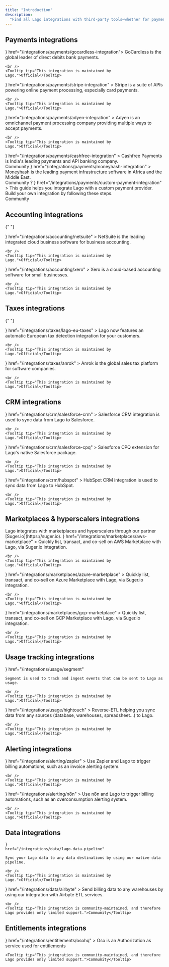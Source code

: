 ```yaml
---
title: "Introduction"
description:
  "Find all Lago integrations with third-party tools—whether for payment providers, alerting systems, or data integrations. Note that some integrations are native and actively maintained by Lago, while others are community-developed and come with limited support."
---
```


## Payments integrations

<CardGroup cols={2}>
  <Card
    title="GoCardless"
    icon={
      <svg
        width="32"
        height="32"
        viewBox="0 0 32 32"
        fill="none"
        xmlns="http://www.w3.org/2000/svg"
      >
        <rect width="32" height="32" rx="8" fill="#F1F252" />
        <g clip-path="url(#clip0_4694_575)">
          <path
            d="M8 16.3853C8.00653 11.7542 11.5828 8 16.276 8C18.0772 8 19.0896 8.2923 19.0896 8.2923L22.0812 14.3849L22.0551 14.411L18.2013 12.1265C15.969 10.794 14.3458 10.1016 13.0263 10.1555C11.6334 10.1816 10.7957 11.3002 10.7957 12.925C10.8463 17.0777 14.803 22.1905 18.7255 22.1905C20.3307 22.1905 21.1651 21.6745 21.655 21.0507L15.8351 14.6821V14.6544H23.822C23.9314 15.2259 23.9918 15.804 24 16.3853C24 21.0458 20.4254 24.8 16.0114 24.8C11.5975 24.8 8 21.0458 8 16.3853Z"
            fill="#1C1B18"
          />
        </g>
        <defs>
          <clipPath id="clip0_4694_575">
            <rect
              width="16"
              height="16.8"
              fill="white"
              transform="translate(8 8)"
            />
          </clipPath>
        </defs>
      </svg>
    }
    href="/integrations/payments/gocardless-integration">
    GoCardless is the global leader of direct debits bank payments.
    
    <br />
    <Tooltip tip="This integration is maintained by Lago.">Official</Tooltip>
  </Card>
  <Card
    title="Stripe Payments"
    icon={
      <svg
        width="32"
        height="32"
        viewBox="0 0 32 32"
        fill="none"
        xmlns="http://www.w3.org/2000/svg"
      >
        <rect width="32" height="32" rx="8" fill="#6772E5" />
        <path
          d="M14.8624 12.7648C14.8624 12.0792 15.4268 11.8154 16.3617 11.8154C17.7021 11.8154 19.3953 12.2199 20.7358 12.9407V8.80877C19.2719 8.22859 17.8256 8 16.3617 8C12.7811 8 10.4 9.86379 10.4 12.976C10.4 17.8286 17.1023 17.055 17.1023 19.1474C17.1023 19.9561 16.3969 20.2199 15.4092 20.2199C13.9453 20.2199 12.0756 19.622 10.594 18.8132V22.9979C12.2343 23.7012 13.8923 24 15.4092 24C19.0778 24 21.6 22.1891 21.6 19.0418C21.5824 13.8023 14.8624 14.7341 14.8624 12.7648Z"
          fill="white"
        />
      </svg>
    }
    href="/integrations/payments/stripe-integration"
  >
    Stripe is a suite of APIs powering online payment processing, especially
    card payments.

    <br />
    <Tooltip tip="This integration is maintained by Lago.">Official</Tooltip>
  </Card>
  <Card
    title="Adyen"
    icon={
      <svg
        width="32"
        height="32"
        viewBox="0 0 32 32"
        fill="none"
        xmlns="http://www.w3.org/2000/svg"
      >
        <rect width="32" height="32" rx="8" fill="#0ABF53" />
        <path
          fill-rule="evenodd"
          clip-rule="evenodd"
          d="M24 11.1908V24H11.209C9.44433 24 8 22.5536 8 20.7864V17.2051C8 15.4378 9.44433 13.9915 11.209 13.9915H14.6705V19.0877C14.6705 19.5924 15.0828 20.0058 15.5875 20.0058H17.3294V12.9123C17.3294 12.4076 16.9171 11.9942 16.4125 11.9942H8.22924V8H20.791C22.5563 8 24 9.44635 24 11.1908Z"
          fill="white"
        />
      </svg>
    }
    href="/integrations/payments/adyen-integration"
  >
    Adyen is an omnichannel payment processing company providing multiple ways
    to accept payments.

    <br />
    <Tooltip tip="This integration is maintained by Lago.">Official</Tooltip>
  </Card>
  <Card
    title="Cashfree Payments"
    icon={
      <svg xmlns="http://www.w3.org/2000/svg" viewBox="0 0 40 40"  width="32" height="32"><path fill="#1f074f" d="M10.41-.02h19.11a11.3 11.3 0 0 1 10.46 10.43v19.11a11.31 11.31 0 0 1-10.43 10.46h-19.1A11.3 11.3 0 0 1-.02 29.55v-19.1A11.3 11.3 0 0 1 10.41-.02Zm0 0"></path><path fill="#04aa60" d="M15.57 26.9h-.29V13.06a3.65 3.65 0 0 1 3.07-3.18c4.65-.02 9.3-.02 13.95-.02a3.59 3.59 0 0 1-3.2 3.6c-3.4.02-6.8.02-10.2.02 0 3.37 0 6.74-.02 10.11a3.65 3.65 0 0 1-2.03 2.96c-.4.2-.83.3-1.28.33Zm0 0"></path><path fill="#faaf16" d="M10.67 31.73h-.29V18.06c.16-1.5.94-2.56 2.34-3.15.41-.16.84-.23 1.28-.2.02 4.66 0 9.34-.05 14a3.58 3.58 0 0 1-3.28 3.02ZM20.05 14.7h7.8v.23a3.64 3.64 0 0 1-2.14 3.09c-.36.14-.73.23-1.12.27h-4.54V14.7Zm0 0"></path></svg>
    }
    href="/integrations/payments/cashfree-integration"
  >
    Cashfree Payments is India's leading payments and API banking company.
    <br />
    <Tooltip tip="This integration is community-maintained, and therefore Lago provides only limited support.">Community</Tooltip>
  </Card>
  <Card
    title="Moneyhash"
    icon={
      <svg xmlns="http://www.w3.org/2000/svg" fill="none" viewBox="0 0 41 41" width="32" height="32"><g fill="#0C1E3D"><path d="M40.28 8.94a8 8 0 0 0-8-8h-24a8 8 0 0 0-8 8v13.88h13.9l1.04-3.45h-3.7l.57-2.55h3.74l1.57-5.38h3.23l-1.58 5.38h4.82l1.58-5.38h3.24l-1.57 5.38h13.16V8.94Z"></path><path d="M40.28 19.37H26.5l-1.03 3.45h3.8l-.58 2.55h-3.83l-1.48 5.07h-3.25l1.5-5.07h-4.8l-1.52 5.07H12.1l1.5-5.07H.28v7.57a8 8 0 0 0 8 8h24a8 8 0 0 0 8-8V19.37Z"></path><path d="m18.46 19.37-1 3.45h4.79l1-3.45h-4.79Z"></path></g></svg>
    }
    href="/integrations/payments/moneyhash-integration"
  >
    Moneyhash is the leading payment infrastructure software in Africa and the Middle East. 
    <br />
    <Tooltip tip="This integration is community-maintained, and therefore Lago provides only limited support.">Community</Tooltip>
  </Card>
   <Card
    title="Custom payment integration"
    icon={
      <svg xmlns="http://www.w3.org/2000/svg" viewBox="0 0 41 41" width="32" height="32"><rect width="41" height="41" fill="#0C1E3D" rx="8"/><text x="50%" y="50%" dy="0.35em" fill="#FFFFFF" font-family="Arial, sans-serif" font-size="24" font-weight="bold" text-anchor="middle">?</text></svg>
    }
    href="/integrations/payments/custom-payment-integration"
  >
    This guide helps you integrate Lago with a custom payment provider. Build your own integration by following these steps.
    <br />
    <Tooltip tip="This integration is community-maintained, and therefore Lago provides only limited support.">Community</Tooltip>
  </Card>
</CardGroup>

## Accounting integrations

{" "}

<CardGroup cols={2}>
  <Card
    title="NetSuite"
    icon={
      <svg
        width="32"
        height="32"
        viewBox="0 0 32 32"
        fill="none"
        xmlns="http://www.w3.org/2000/svg"
      >
        <rect width="32" height="32" rx="8" fill="black" />
        <path
          d="M25.1739 14.8219C24.7469 14.8219 24.3849 14.5342 24.2736 14.1443H26.6404L26.9653 13.6339H24.2736C24.3849 13.244 24.7469 12.9563 25.1739 12.9563H26.7982L27.1231 12.4457H25.1367C24.3384 12.4457 23.698 13.0956 23.698 13.8845C23.698 14.6828 24.3477 15.3232 25.1367 15.3232H26.8447L27.1694 14.8127H25.1739M18.398 15.3232H20.1152L20.44 14.8127H18.4445C17.9246 14.8127 17.5069 14.395 17.5069 13.8845C17.5069 13.3647 17.9246 12.9563 18.4445 12.9563H20.0688L20.3937 12.4457H18.4074C17.609 12.4457 16.9594 13.0956 16.9594 13.8845C16.9594 14.6828 17.609 15.3232 18.398 15.3232ZM7.88155 14.8219H6.27578C5.76533 14.8219 5.3476 14.4043 5.3476 13.8938C5.3476 13.374 5.76533 12.9656 6.27578 12.9656H7.87226C8.392 12.9656 8.80973 13.3832 8.80973 13.8938C8.80973 14.4043 8.392 14.8219 7.88155 14.8219ZM6.23861 15.3232H7.90943C8.70762 15.3232 9.34805 14.6828 9.34805 13.8845C9.34805 13.0863 8.70762 12.4457 7.90943 12.4457H6.23861C5.44971 12.4457 4.79999 13.0956 4.79999 13.8845C4.79999 14.6828 5.44971 15.3232 6.23861 15.3232ZM12.077 14.395C12.6153 14.395 13.0516 13.9588 13.0516 13.4204C13.0516 12.882 12.6153 12.4457 12.077 12.4457H9.65438V15.3232H10.2114V12.9563H12.04C12.2998 12.9563 12.5039 13.1605 12.5039 13.4204C12.5039 13.6803 12.2998 13.8845 12.04 13.8845H10.4804L12.1328 15.3232H12.9403L11.8263 14.3857H12.077M21.2383 14.8219V12.4457H20.6814V15.054C20.6814 15.1283 20.7094 15.1932 20.7649 15.249C20.8206 15.3047 20.8948 15.3325 20.9691 15.3325H23.4939L23.8187 14.8219H21.2383ZM14.4625 14.3115H15.9383L15.1587 13.0491L13.7199 15.3232H13.0608L14.8059 12.5943C14.8801 12.4829 15.0101 12.418 15.1494 12.418C15.2886 12.418 15.4093 12.4829 15.4835 12.5943L17.2377 15.3325H16.5881L16.2818 14.8219H14.7874L14.4625 14.3115Z"
          fill="white"
        />
        <path
          d="M5.06934 17.0605H5.80252L6.69323 18.9262V17.0605H7.16726V19.4365H6.47037L5.55208 17.4591V19.4271H5.06934V17.0605Z"
          fill="white"
        />
        <path
          d="M7.70514 17.0605H9.29274V17.4504H8.21547V18.0166H9.22741V18.4064H8.21547V19.0467H9.32976V19.4365H7.70514V17.0605Z"
          fill="white"
        />
        <path
          d="M10.3134 17.4504H9.60779V17.0605H11.5388V17.4504H10.8332V19.4365H10.3228V17.4504H10.3134Z"
          fill="white"
        />
        <path
          d="M12.1513 18.74C12.1605 18.9071 12.1791 19.2134 12.7266 19.2134C13.2186 19.2134 13.2836 18.9071 13.2836 18.7865C13.2836 18.5173 13.0702 18.4709 12.736 18.3874C12.374 18.2945 12.2163 18.2574 12.0955 18.1738C11.9007 18.0439 11.8449 17.8675 11.8449 17.7098C11.8449 17.2271 12.2998 17.0137 12.7453 17.0137C12.9031 17.0137 13.2186 17.0414 13.4136 17.2457C13.5435 17.3942 13.5528 17.552 13.5621 17.6541H13.2186C13.2001 17.357 12.9494 17.292 12.7175 17.292C12.3926 17.292 12.1883 17.4406 12.1883 17.6726C12.1883 17.8861 12.3276 17.951 12.6153 18.0254C13.1815 18.1738 13.2466 18.1831 13.3858 18.2759C13.6086 18.4245 13.6179 18.6472 13.6179 18.7493C13.6179 19.167 13.2929 19.4919 12.6803 19.4919C12.5039 19.4919 12.1328 19.4641 11.9471 19.2227C11.8079 19.0464 11.8079 18.8607 11.8079 18.74H12.1513Z"
          fill="white"
        />
        <path
          d="M14.4718 17.0605V18.527C14.4718 18.7777 14.5274 18.889 14.5738 18.9541C14.7224 19.149 14.9544 19.1861 15.1122 19.1861C15.7527 19.1861 15.7527 18.6849 15.7527 18.5086V17.0605H16.0682V18.527C16.0682 18.657 16.0682 18.9169 15.8733 19.1582C15.6413 19.4553 15.2793 19.4831 15.1029 19.4831C14.8801 19.4831 14.4811 19.4182 14.2676 19.1026C14.1933 19.0004 14.1283 18.8612 14.1283 18.5086V17.0605H14.4718Z"
          fill="white"
        />
        <path
          d="M16.7552 19.4365H17.0797V17.0605H16.7552V19.4365Z"
          fill="white"
        />
        <path
          d="M18.361 19.4365V17.3386H17.5625V17.0605H19.4746V17.3386H18.6768V19.4365H18.361Z"
          fill="white"
        />
        <path
          d="M19.8738 17.0605H21.3591V17.3386H20.1991V18.0812H21.3032V18.36H20.1991V19.149H21.3867V19.4365H19.8738V17.0605Z"
          fill="white"
        />
      </svg>
    }
    href="/integrations/accounting/netsuite"
  >
    NetSuite is the leading integrated cloud business software for business
    accounting.

    <br />
    <Tooltip tip="This integration is maintained by Lago.">Official</Tooltip>
  </Card>
  <Card
    title="Xero"
    icon={
      <svg
        width="32"
        height="32"
        viewBox="0 0 32 32"
        fill="none"
        xmlns="http://www.w3.org/2000/svg"
      >
        <rect width="32" height="32" rx="8" fill="#00B9EA" />
        <path
          fill-rule="evenodd"
          clip-rule="evenodd"
          d="M17.1815 16.0575C17.3085 15.9003 17.3564 15.6947 17.3156 15.478C17.1506 14.6924 16.7255 14.0632 16.0871 13.6582C15.6486 13.3781 15.1368 13.2299 14.6072 13.2299C14.0226 13.2299 13.4661 13.4068 12.9979 13.7409C12.2657 14.2637 11.8287 15.1183 11.8287 16.026C11.8287 16.2541 11.8568 16.4803 11.9123 16.6985C12.1937 17.8044 13.1396 18.6404 14.2668 18.7795C14.3757 18.7925 14.4849 18.7992 14.591 18.7992C14.8166 18.7992 15.0363 18.7705 15.2623 18.7114C15.5559 18.6404 15.8354 18.5211 16.0938 18.3564C16.3376 18.1976 16.5624 17.9837 16.7987 17.685L16.8142 17.6689C16.8929 17.5704 16.9294 17.4435 16.9143 17.321C16.9009 17.2115 16.8486 17.1169 16.7675 17.0547C16.6903 16.9952 16.5989 16.9621 16.509 16.9621C16.4192 16.9621 16.2937 16.994 16.1777 17.1457L16.1686 17.1579C16.1302 17.2091 16.0907 17.2623 16.0451 17.3147C15.8888 17.4908 15.7095 17.6362 15.512 17.7461C15.2294 17.8974 14.9239 17.9754 14.6048 17.9778C13.6027 17.9667 12.9892 17.2966 12.7494 16.6745C12.7118 16.5626 12.6848 16.4602 12.6674 16.3652C12.6674 16.3558 12.6662 16.3455 12.6659 16.3357L16.5458 16.3349C16.8154 16.329 17.041 16.2301 17.1815 16.0567V16.0575ZM12.6963 15.5276C12.9176 14.6561 13.6973 14.0478 14.593 14.0478C15.4887 14.0478 16.2696 14.6546 16.4916 15.5276H12.6959H12.6963ZM23.5399 15.9775C23.5399 16.368 23.2237 16.6855 22.835 16.6855C22.4463 16.6855 22.1285 16.368 22.1285 15.9775C22.1285 15.5871 22.4455 15.27 22.835 15.27C23.2245 15.27 23.5399 15.5875 23.5399 15.9775ZM19.8563 14.0675C19.838 14.0675 19.7672 14.0679 19.7011 14.0758C18.9028 14.1751 18.8232 14.562 18.8232 15.4874V18.3442C18.8232 18.5656 18.6439 18.7456 18.4235 18.7456C18.203 18.7456 18.0253 18.5656 18.0237 18.3442L18.0225 13.6992C18.0241 13.4746 18.1999 13.2989 18.4231 13.2989C18.596 13.2989 18.7496 13.4131 18.8023 13.5759C19.0765 13.3749 19.4019 13.269 19.7458 13.269L19.859 13.2705C20.0807 13.2705 20.2615 13.4514 20.2615 13.6736C20.2615 13.8958 20.091 14.0581 19.8559 14.0668L19.8563 14.0675ZM11.8034 18.0936C11.879 18.1704 11.9206 18.2709 11.9206 18.3773C11.9206 18.5999 11.7401 18.7807 11.518 18.7807C11.4104 18.7807 11.3071 18.7358 11.2279 18.6538L9.1603 16.5795L7.08356 18.6637C7.00599 18.7385 6.90545 18.7799 6.80057 18.7799C6.57972 18.7799 6.40002 18.5995 6.40002 18.3773C6.40002 18.2673 6.44396 18.1645 6.52391 18.0881L8.59273 16.0059L6.52074 13.9265C6.44277 13.8489 6.40002 13.7465 6.40002 13.6389C6.40002 13.4171 6.57972 13.2363 6.80057 13.2363C6.90743 13.2363 7.00757 13.2776 7.08356 13.3525L9.16228 15.4323L11.2331 13.3564C11.3095 13.2788 11.4108 13.2363 11.518 13.2363C11.7401 13.2363 11.9206 13.4167 11.9206 13.6389C11.9206 13.7465 11.8786 13.8469 11.803 13.9214L9.73262 16.0079L11.8034 18.094V18.0936ZM22.8346 13.1992C21.3088 13.1992 20.0676 14.4458 20.0676 15.9775C20.0676 17.5093 21.3088 18.7555 22.8346 18.7555C24.3604 18.7555 25.6 17.5093 25.6 15.9775C25.6 14.4458 24.3592 13.1992 22.8346 13.1992ZM22.8346 17.9246C21.7648 17.9246 20.8948 17.0511 20.8948 15.9779C20.8948 14.9047 21.7652 14.0289 22.8346 14.0289C23.904 14.0289 24.7724 14.9032 24.7724 15.9779C24.7724 17.0527 23.9033 17.9246 22.8346 17.9246Z"
          fill="white"
        />
      </svg>
    }
    href="/integrations/accounting/xero"
  >
    Xero is a cloud-based accounting software for small businesses.

    <br />
    <Tooltip tip="This integration is maintained by Lago.">Official</Tooltip>
  </Card>
</CardGroup>

## Taxes integrations

{" "}

<CardGroup cols={2}>
  <Card
    title="Lago EU Taxes"
    icon={
      <svg
        width="32"
        height="32"
        viewBox="0 0 32 32"
        fill="none"
        xmlns="http://www.w3.org/2000/svg"
      >
        <rect width="32" height="32" rx="8" fill="#19212E" />
        <g clip-path="url(#clip0_4694_621)">
          <path
            opacity="0.6"
            d="M24 15.8647C24 16.0887 23.992 16.3127 23.968 16.5367C23.96 16.7207 23.936 16.9047 23.904 17.0807C23.896 17.1367 23.888 17.1927 23.88 17.2407C23.848 17.4247 23.808 17.6007 23.76 17.7767C23.76 17.7927 23.76 17.8087 23.752 17.8247C23.752 17.8407 23.752 17.8487 23.744 17.8647C23.696 18.0647 23.632 18.2567 23.568 18.4487C23.552 18.4887 23.544 18.5287 23.52 18.5687C23.312 18.9607 22.808 19.1047 22.408 18.8727L17 15.7527C16.752 15.6087 16.6 15.3447 16.6 15.0567V8.80874C16.6 8.30473 17.056 7.92074 17.552 8.01674C17.76 8.05674 17.968 8.10474 18.176 8.16874C18.192 8.17674 18.208 8.17674 18.224 8.18474C18.4 8.23274 18.576 8.28874 18.744 8.35274C18.76 8.35274 18.776 8.36074 18.792 8.36874C18.88 8.40074 18.968 8.44074 19.056 8.48074C19.192 8.52874 19.328 8.59274 19.456 8.65674C19.496 8.67274 19.528 8.68874 19.56 8.70474C19.6 8.72874 19.64 8.74474 19.672 8.76874C19.688 8.77674 19.712 8.78474 19.728 8.79274C19.8 8.82474 19.864 8.86474 19.928 8.90474C19.944 8.91274 19.952 8.92073 19.968 8.92873C20.048 8.96873 20.12 9.01674 20.192 9.06474H20.2C20.36 9.16074 20.512 9.26474 20.664 9.37674C20.704 9.40074 20.744 9.42474 20.776 9.45674C20.896 9.54474 21.016 9.64074 21.136 9.74474C21.152 9.75274 21.16 9.76874 21.176 9.77674C21.48 10.0327 21.76 10.3127 22.024 10.6167C22.104 10.7047 22.176 10.7927 22.256 10.8887C22.384 11.0567 22.512 11.2327 22.632 11.4087C22.704 11.5127 22.768 11.6167 22.832 11.7207C22.92 11.8647 23 12.0087 23.08 12.1607C23.088 12.1847 23.104 12.2007 23.112 12.2247C23.2 12.3927 23.288 12.5687 23.36 12.7527C23.4 12.8487 23.44 12.9367 23.472 13.0327C23.496 13.0887 23.52 13.1447 23.536 13.2007C23.544 13.2247 23.552 13.2407 23.56 13.2647C23.584 13.3367 23.608 13.4167 23.632 13.4887C23.696 13.6887 23.752 13.8887 23.792 14.0967C23.816 14.2007 23.84 14.2967 23.856 14.4007C23.944 14.8727 23.992 15.3607 23.992 15.8647H24Z"
            fill="white"
          />
          <path
            d="M22.016 21.1287C21.928 21.2327 21.84 21.3367 21.736 21.4327C21.64 21.5367 21.536 21.6407 21.432 21.7287C20.856 22.2727 20.192 22.7287 19.464 23.0727C19.352 23.1287 19.232 23.1847 19.112 23.2327C19 23.2807 18.888 23.3287 18.776 23.3687C18.432 23.4967 18.08 23.6007 17.72 23.6807C17.6 23.7047 17.48 23.7287 17.36 23.7447C17.184 23.7767 17 23.8007 16.816 23.8247C16.544 23.8487 16.272 23.8647 16 23.8647C15.88 23.8647 15.768 23.8647 15.656 23.8567C15.536 23.8487 15.424 23.8487 15.304 23.8327C15.24 23.8327 15.184 23.8327 15.128 23.8167C14.888 23.7927 14.648 23.7527 14.416 23.7047C14.4 23.7047 14.384 23.6967 14.368 23.6967C11.264 23.0487 8.816 20.6087 8.168 17.5047C8.168 17.4807 8.16 17.4567 8.152 17.4327C8.112 17.2087 8.072 16.9767 8.048 16.7367C8.04 16.6807 8.032 16.6247 8.032 16.5607C8.016 16.4407 8.016 16.3287 8.008 16.2087C8 16.0967 8 15.9847 8 15.8647C8 15.3607 8.048 14.8727 8.136 14.4007C8.152 14.2967 8.176 14.2007 8.2 14.0967C8.24 13.8887 8.296 13.6887 8.36 13.4887C8.44 13.2327 8.528 12.9927 8.632 12.7527C8.728 12.5127 8.84 12.2807 8.968 12.0487C9.024 11.9367 9.088 11.8247 9.16 11.7207C9.224 11.6167 9.288 11.5127 9.36 11.4087C10.08 10.3367 11.048 9.44873 12.184 8.83273C12.416 8.70473 12.648 8.59274 12.888 8.49674C13.008 8.44074 13.128 8.39274 13.248 8.35274C13.36 8.31274 13.464 8.27274 13.576 8.24074C13.712 8.19274 13.856 8.15274 14 8.12074C14.096 8.08874 14.192 8.07274 14.288 8.04874C14.336 8.04074 14.392 8.02474 14.448 8.01674C14.936 7.92074 15.4 8.30473 15.4 8.80874V15.7447C15.4 16.0327 15.552 16.2967 15.8 16.4407L21.808 19.9047C22.248 20.1607 22.352 20.7527 22.016 21.1287Z"
            fill="white"
          />
        </g>
        <defs>
          <clipPath id="clip0_4694_621">
            <rect
              width="16"
              height="16"
              fill="white"
              transform="translate(8 8)"
            />
          </clipPath>
        </defs>
      </svg>
    }
    href="/integrations/taxes/lago-eu-taxes"
  >
    Lago now features an automatic European tax detection integration for your
    customers.

    <br />
    <Tooltip tip="This integration is maintained by Lago.">Official</Tooltip>
  </Card>
  <Card
    title="Anrok"
    icon={
      <svg
        width="32"
        height="32"
        viewBox="0 0 32 32"
        fill="none"
        xmlns="http://www.w3.org/2000/svg"
      >
        <rect width="32" height="32" rx="8" fill="#1D192F" />
        <path
          d="M13.8039 8.80078C15.2157 8.80078 16.6275 8.80078 18.0392 8.80078C18.1333 8.98902 18.2141 9.18401 18.3239 9.364C19.8784 11.9154 21.4329 14.466 22.9953 17.0121C23.3153 17.5333 23.6643 18.0381 24 18.5503V20.2752C23.5224 21.0904 23.0408 21.9041 22.5694 22.7231C22.4643 22.906 22.3396 22.9833 22.1098 22.981C20.9741 22.9683 19.8384 22.969 18.7035 22.981C18.4659 22.9833 18.3263 22.9165 18.2063 22.7171C17.4306 21.4316 16.6424 20.1537 15.8573 18.8735C15.8024 18.7835 15.7388 18.698 15.6792 18.6103C15.6369 18.7183 15.6471 18.8023 15.6596 18.8863C15.8518 20.2174 15.4588 21.3476 14.4133 22.2633C13.7929 22.8063 13.0384 23.0515 12.2353 23.2008H11.451C11.3898 23.1798 11.331 23.1513 11.2682 23.14C9.71686 22.8633 8.69098 22.0061 8.1898 20.5797C8.10353 20.3352 8.06196 20.0772 8 19.8252C8 19.6002 8 19.3752 8 19.1502C8.02353 19.0677 8.05647 18.986 8.0698 18.902C8.36627 16.9821 10.2886 15.5947 12.3043 15.8287C13.1318 15.9247 13.8384 16.2591 14.4965 16.7414C14.4706 16.6266 14.4298 16.5276 14.3741 16.4369C13.6165 15.1979 12.8651 13.9553 12.0925 12.7253C11.9341 12.4733 11.9004 12.2829 12.0635 12.0144C12.4384 11.4001 12.7757 10.7657 13.1176 10.1342C13.3553 9.69398 13.5757 9.24551 13.8039 8.80078Z"
          fill="white"
        />
      </svg>
    }
    href="/integrations/taxes/anrok"
  >
    Anrok is the global sales tax platform for software companies.

    <br />
    <Tooltip tip="This integration is maintained by Lago.">Official</Tooltip>
  </Card>
</CardGroup>

## CRM integrations

<CardGroup cols={2}>
  <Card
    title="Salesforce CRM"
    iconType="brand"
    icon={
      <svg
        width="32"
        height="32"
        viewBox="0 0 32 32"
        fill="none"
        xmlns="http://www.w3.org/2000/svg"
      >
        <rect width="32" height="32" rx="8" fill="#00A1E0" />
        <path
          fill-rule="evenodd"
          clip-rule="evenodd"
          d="M14.1208 9.70778C14.8435 8.95546 15.8494 8.48958 16.9606 8.48958C18.4421 8.48958 19.7262 9.31269 20.4176 10.5391C21.0313 10.2648 21.6961 10.1231 22.3684 10.1234C25.0352 10.1234 27.2 12.3047 27.2 14.9962C27.2 17.6878 25.0352 19.869 22.3684 19.869C22.0424 19.869 21.7247 19.8363 21.4136 19.7744C20.8086 20.8526 19.6521 21.5852 18.3351 21.5852C17.799 21.5863 17.2696 21.4646 16.7877 21.2296C16.1745 22.6701 14.7464 23.6825 13.0837 23.6825C11.347 23.6825 9.87361 22.5877 9.30567 21.0485C9.05289 21.1019 8.79523 21.1287 8.53689 21.1285C6.47089 21.1285 4.79999 19.4329 4.79999 17.3505C4.79999 15.9512 5.55231 14.733 6.66844 14.0745C6.43165 13.529 6.30977 12.9406 6.31039 12.346C6.31039 9.94253 8.26115 8 10.6646 8C12.0721 8 13.3315 8.67083 14.1217 9.71206"
          fill="white"
        />
        <path
          fill-rule="evenodd"
          clip-rule="evenodd"
          d="M18.0423 13.4844C18.0856 13.492 18.1285 13.5022 18.1706 13.5149C18.1798 13.5185 18.2047 13.5308 18.1945 13.5602L18.0952 13.8328C18.0869 13.8533 18.0812 13.8658 18.0389 13.8528C18.0284 13.8497 18.0127 13.8452 17.9725 13.8366C17.9432 13.8305 17.9049 13.8258 17.8658 13.8258C17.8186 13.8252 17.7716 13.832 17.7264 13.8459C17.6853 13.8594 17.648 13.8826 17.6177 13.9136C17.5853 13.9461 17.547 13.9934 17.5267 14.0521C17.4852 14.1716 17.4656 14.2976 17.4598 14.3346C17.4589 14.3402 17.4584 14.3438 17.4581 14.345H17.8732C17.9079 14.3448 17.919 14.361 17.9156 14.3868L17.8672 14.6568C17.8597 14.6959 17.8237 14.6946 17.8237 14.6946H17.396L17.1034 16.3497C17.0727 16.5209 17.0344 16.6677 16.9894 16.786C16.9438 16.9053 16.8963 16.9928 16.8206 17.0764C16.7507 17.1538 16.6716 17.211 16.5807 17.2439C16.4904 17.2765 16.3815 17.2933 16.262 17.2933C16.2049 17.2933 16.144 17.2922 16.0718 17.2752C16.0197 17.2629 15.9913 17.2542 15.9531 17.2405C15.9368 17.2347 15.9239 17.2144 15.9331 17.1887C15.9422 17.1627 16.0187 16.9524 16.0294 16.9248C16.0427 16.8911 16.0764 16.9039 16.0764 16.9039L16.078 16.9046C16.1003 16.914 16.1163 16.9207 16.1464 16.9267C16.1773 16.9328 16.2191 16.9381 16.2505 16.9381C16.307 16.9381 16.3585 16.9312 16.4033 16.9161C16.4575 16.8979 16.489 16.8667 16.5222 16.8243C16.5564 16.7806 16.5842 16.7202 16.6127 16.6397C16.6416 16.5582 16.6677 16.4505 16.6905 16.3196L16.9816 14.6946H16.6947C16.6601 14.6947 16.649 14.6786 16.6524 14.6527L16.7008 14.3828C16.7083 14.3435 16.7443 14.345 16.7443 14.345H17.0391L17.055 14.257C17.099 13.9963 17.1868 13.7982 17.3159 13.6681C17.4458 13.5371 17.631 13.4708 17.8658 13.4708C17.9249 13.4701 17.984 13.4747 18.0423 13.4844ZM12.3326 16.3625C12.3544 16.3625 12.3698 16.3448 12.3698 16.3231V13.5518C12.3698 13.5302 12.3544 13.5127 12.3326 13.5127H11.9883C11.9665 13.5127 11.951 13.5302 11.951 13.5518V16.3231C11.951 16.3448 11.9665 16.3625 11.9883 16.3625H12.3326ZM8.0689 16.1757C8.06217 16.1693 8.05113 16.1588 8.06277 16.1284L8.06244 16.1278L8.15298 15.8759C8.1673 15.8328 8.20023 15.8472 8.2134 15.8551C8.22351 15.8613 8.23254 15.8672 8.24188 15.8733C8.25557 15.8822 8.26989 15.8916 8.28912 15.9028C8.55663 16.0719 8.80348 16.0732 8.88094 16.0732C9.08013 16.0732 9.20442 15.967 9.20442 15.8246V15.8169C9.20442 15.6621 9.01346 15.6032 8.79286 15.5354L8.74414 15.5202C8.44123 15.4338 8.11693 15.3087 8.11693 14.9251V14.9173C8.11693 14.5535 8.41078 14.2991 8.83139 14.2991L8.87723 14.299C9.12416 14.299 9.36286 14.3706 9.53572 14.4759C9.55144 14.4853 9.56675 14.5035 9.55802 14.5276C9.54979 14.5507 9.473 14.7562 9.46419 14.7795C9.44797 14.8226 9.40336 14.7937 9.40336 14.7937C9.25273 14.7105 9.01732 14.6448 8.81978 14.6448C8.64199 14.6448 8.52675 14.7394 8.52675 14.8678V14.8755C8.52675 15.0253 8.72348 15.0897 8.95148 15.1636L8.9909 15.1763C9.29216 15.271 9.61482 15.4035 9.61482 15.7673V15.7751C9.61482 16.1685 9.3292 16.413 8.86991 16.413C8.64438 16.413 8.42872 16.3776 8.1999 16.2566C8.18991 16.2508 8.17992 16.2452 8.16995 16.2395C8.13719 16.221 8.10456 16.2026 8.07232 16.1793C8.07153 16.1782 8.07031 16.177 8.0689 16.1757ZM14.7935 16.1751C14.7867 16.1687 14.7755 16.1582 14.7872 16.1278L14.7862 16.1271L14.8768 15.8752C14.89 15.8341 14.9288 15.8492 14.9371 15.8545C14.9427 15.8581 14.9479 15.8615 14.9531 15.8649C14.9709 15.8765 14.9879 15.8876 15.0129 15.9021C15.2796 16.0712 15.5271 16.0725 15.6047 16.0725C15.8039 16.0725 15.9282 15.9663 15.9282 15.8239V15.8162C15.9282 15.6615 15.7381 15.6025 15.5167 15.5347L15.468 15.5196C15.1651 15.4331 14.8408 15.308 14.8408 14.9245V14.9166C14.8408 14.5528 15.1346 14.2985 15.5553 14.2985L15.6012 14.2983C15.8481 14.2983 16.0868 14.3699 16.2597 14.4753C16.2753 14.4847 16.2907 14.5029 16.2819 14.527C16.2745 14.55 16.1976 14.7556 16.1889 14.7789C16.1726 14.8219 16.128 14.7931 16.128 14.7931C15.9765 14.7099 15.7419 14.6441 15.5444 14.6441C15.3666 14.6441 15.2514 14.7388 15.2514 14.8672V14.8748C15.2514 15.0246 15.4481 15.089 15.6761 15.1629L15.7155 15.1757C16.0176 15.2703 16.3394 15.4028 16.3394 15.7667V15.7744C16.3394 16.1678 16.0538 16.4123 15.5945 16.4123C15.369 16.4123 15.1533 16.3769 14.9245 16.2559C14.9144 16.2501 14.9043 16.2444 14.8942 16.2387C14.8615 16.2203 14.8289 16.2019 14.7969 16.1786C14.7961 16.1775 14.7949 16.1764 14.7935 16.1751ZM19.2565 15.8785C19.3377 15.7542 19.3792 15.5789 19.3792 15.3567V15.3575C19.3792 15.1353 19.3382 14.9608 19.2565 14.8381C19.1759 14.7169 19.054 14.6579 18.8828 14.6579C18.7116 14.6579 18.5905 14.7163 18.5108 14.8381C18.4306 14.9608 18.3898 15.1353 18.3898 15.3575C18.3898 15.5797 18.4304 15.7559 18.5108 15.8793C18.5906 16.0017 18.7124 16.0612 18.8828 16.0612C19.0532 16.0612 19.1755 16.0012 19.2565 15.8785ZM19.5882 14.6118C19.6664 14.7056 19.7249 14.8175 19.7627 14.9451H19.7619C19.7993 15.0719 19.8183 15.211 19.8183 15.3575C19.8183 15.5048 19.7993 15.6431 19.7619 15.7699C19.724 15.8975 19.6655 16.0094 19.5874 16.1032C19.5092 16.1971 19.4096 16.2721 19.2927 16.3255C19.1759 16.3788 19.0376 16.406 18.882 16.406C18.7264 16.406 18.5882 16.3788 18.4704 16.3255C18.3536 16.272 18.2541 16.1971 18.1758 16.1032C18.0976 16.0094 18.0389 15.8975 18.0013 15.7699C17.9638 15.6431 17.9448 15.5048 17.9448 15.3575C17.9448 15.2102 17.9638 15.0719 18.0013 14.9451C18.0391 14.8175 18.0977 14.7056 18.1758 14.6118C18.254 14.5179 18.3536 14.4425 18.4704 14.3879C18.5882 14.3333 18.7256 14.3056 18.882 14.3056C19.0384 14.3056 19.1767 14.3331 19.2936 14.3879C19.4113 14.4422 19.5099 14.5179 19.5882 14.6118ZM22.8654 15.9755C22.8654 15.9755 22.9018 15.9614 22.9144 15.9987H22.9147L23.0094 16.2588C23.0214 16.2911 22.9937 16.3044 22.9937 16.3044C22.8489 16.3618 22.6472 16.4015 22.4505 16.4015C22.118 16.4015 21.8628 16.306 21.6932 16.1167C21.5237 15.9282 21.4381 15.6706 21.4381 15.3529C21.4381 15.2055 21.4591 15.0664 21.5006 14.9397C21.5426 14.8121 21.6052 14.7002 21.6875 14.6063C21.7698 14.5125 21.8735 14.437 21.9961 14.3824C22.1188 14.3278 22.262 14.3002 22.4233 14.3002C22.532 14.3002 22.6283 14.3068 22.7114 14.3195C22.8003 14.3329 22.9177 14.3647 22.9674 14.3842C22.9765 14.3877 23.0016 14.4001 22.9914 14.4293C22.9671 14.4978 22.9479 14.5503 22.9278 14.6056C22.9179 14.6327 22.9078 14.6604 22.8967 14.691C22.8823 14.7306 22.8523 14.7175 22.8523 14.7175C22.7255 14.6779 22.6045 14.6595 22.4465 14.6595C22.2571 14.6595 22.1139 14.7237 22.0209 14.8472C21.9267 14.9723 21.8742 15.1353 21.8736 15.3526C21.8728 15.5913 21.932 15.7674 22.0382 15.8769C22.1436 15.9863 22.2917 16.0415 22.4769 16.0415C22.5518 16.0415 22.6229 16.0365 22.6868 16.0264C22.7502 16.0166 22.8097 15.9968 22.8654 15.9755ZM23.5856 15.1425C23.5856 15.1426 23.5856 15.1426 23.5856 15.1427L23.5814 15.1425L23.5856 15.1425ZM23.5856 15.1425L24.5116 15.1427C24.5028 15.0233 24.4795 14.9167 24.426 14.8365C24.3453 14.715 24.2325 14.648 24.0621 14.648C23.8918 14.648 23.7705 14.7146 23.6909 14.8365C23.6378 14.9163 23.6039 15.0191 23.5856 15.1425ZM24.7116 14.5673C24.7642 14.6241 24.8452 14.7484 24.8778 14.871L24.8796 14.8713C24.9578 15.1457 24.9245 15.3854 24.919 15.425C24.9187 15.4276 24.9184 15.4293 24.9183 15.4302C24.9148 15.4636 24.8806 15.4639 24.8806 15.4639L23.58 15.4629C23.5875 15.6605 23.6352 15.7996 23.7307 15.8951C23.8245 15.9883 23.9735 16.0478 24.1752 16.0482C24.4565 16.0489 24.5909 15.9971 24.6829 15.9617C24.6918 15.9582 24.7003 15.9549 24.7085 15.9519C24.7085 15.9519 24.7444 15.939 24.7574 15.9745L24.8422 16.2124C24.8592 16.2525 24.8456 16.2664 24.8312 16.2744C24.7505 16.3197 24.553 16.4033 24.1776 16.4045C23.9957 16.4051 23.8369 16.3788 23.706 16.3282C23.5743 16.2772 23.4648 16.2047 23.3792 16.1117C23.2936 16.0195 23.2301 15.9084 23.1907 15.7816C23.1517 15.6557 23.1319 15.5166 23.1319 15.3668C23.1319 15.2203 23.151 15.0804 23.1888 14.9528C23.2267 14.8235 23.286 14.7108 23.365 14.6153C23.444 14.5198 23.5444 14.4434 23.6638 14.3873C23.7831 14.3316 23.9304 14.3042 24.0926 14.3042C24.2204 14.3039 24.347 14.3296 24.4646 14.3796C24.5461 14.4142 24.6276 14.4776 24.7116 14.5673ZM13.1898 15.1425C13.1897 15.1426 13.1897 15.1426 13.1897 15.1427L13.1856 15.1425L13.1898 15.1425ZM13.2951 14.8365C13.242 14.9163 13.2081 15.0191 13.1898 15.1425L14.1157 15.1427C14.1069 15.0233 14.0835 14.9167 14.0301 14.8365C13.9495 14.715 13.8367 14.648 13.6663 14.648C13.4959 14.648 13.3748 14.7146 13.2951 14.8365ZM14.3157 14.5673C14.3684 14.6241 14.4494 14.7484 14.482 14.871L14.4829 14.8713C14.5612 15.1457 14.5279 15.3854 14.5224 15.425C14.5221 15.4276 14.5218 15.4293 14.5218 15.4302C14.5182 15.4636 14.484 15.4639 14.484 15.4639L13.1835 15.4629C13.1909 15.6605 13.2386 15.7996 13.3341 15.8951C13.4279 15.9883 13.5777 16.0478 13.7786 16.0482C14.06 16.0489 14.1943 15.9971 14.2863 15.9617C14.2952 15.9582 14.3037 15.9549 14.312 15.9519C14.312 15.9519 14.3478 15.939 14.3609 15.9745L14.4457 16.2124C14.4627 16.2525 14.4491 16.2664 14.4348 16.2744C14.3541 16.3197 14.1566 16.4033 13.7812 16.4045C13.5985 16.4051 13.4404 16.3788 13.3096 16.3282C13.1779 16.2772 13.0684 16.2047 12.9828 16.1117C12.898 16.0195 12.8345 15.9084 12.7951 15.7816C12.7559 15.6557 12.7362 15.5166 12.7362 15.3668C12.7362 15.2203 12.7552 15.0804 12.793 14.9528C12.8309 14.8235 12.8904 14.7108 12.9691 14.6153C13.0482 14.5198 13.1486 14.4434 13.2679 14.3873C13.3873 14.3316 13.5346 14.3042 13.6968 14.3042C13.8246 14.3039 13.9512 14.3296 14.0688 14.3796C14.1503 14.4142 14.2318 14.4776 14.3157 14.5673ZM10.308 15.9134C10.3249 15.9398 10.332 15.9498 10.3829 15.9905L10.3837 15.9909C10.3829 15.9906 10.4997 16.0826 10.764 16.0667C10.95 16.0555 11.1146 16.02 11.1146 16.02H11.1144V15.4298C10.9978 15.412 10.8801 15.4019 10.7621 15.3998C10.4971 15.3965 10.3843 15.4938 10.3852 15.4936C10.307 15.5488 10.2691 15.6311 10.2691 15.7447C10.2691 15.8171 10.2823 15.8737 10.308 15.9134ZM10.6974 15.0711C10.7789 15.0711 10.8472 15.0729 10.8999 15.0768L10.9011 15.0799C10.9011 15.0799 11.004 15.0892 11.1151 15.1053V15.0504C11.1151 14.8775 11.079 14.7953 11.0081 14.7409C10.9357 14.6853 10.827 14.6569 10.6871 14.6569C10.6871 14.6569 10.371 14.6528 10.1216 14.7886C10.1101 14.7955 10.1003 14.7993 10.1003 14.7993C10.1003 14.7993 10.0691 14.8103 10.0576 14.7783L9.96546 14.5313C9.95147 14.4955 9.97715 14.4797 9.97715 14.4797C10.094 14.3882 10.3772 14.3332 10.3772 14.3332C10.471 14.3144 10.6282 14.3012 10.7254 14.3012C10.9846 14.3012 11.1846 14.3613 11.3213 14.4806C11.4584 14.6 11.5279 14.7934 11.5279 15.0535L11.5286 16.2388C11.5286 16.2388 11.5311 16.2731 11.499 16.2813C11.499 16.2813 11.4509 16.2944 11.4076 16.3043C11.2992 16.3278 11.1902 16.349 11.0809 16.3679C10.9524 16.3895 10.8199 16.4007 10.6866 16.4007C10.5598 16.4007 10.4446 16.3889 10.3425 16.3656C10.2396 16.3426 10.1505 16.3037 10.0783 16.2512C10.0057 16.1986 9.94746 16.1287 9.90875 16.0479C9.86924 15.9664 9.84924 15.8668 9.84924 15.7516C9.84924 15.638 9.8727 15.5376 9.91871 15.452C9.9643 15.3671 10.0288 15.2939 10.1072 15.238C10.1854 15.1817 10.2768 15.1394 10.378 15.112C10.4784 15.0849 10.5862 15.0711 10.6974 15.0711ZM21.3562 14.3939C21.3561 14.3986 21.3552 14.4033 21.3533 14.4076L21.3541 14.4023C21.3418 14.4377 21.2785 14.6154 21.2562 14.6747C21.2477 14.6973 21.2338 14.7126 21.2088 14.7098C21.2088 14.7098 21.1343 14.6923 21.0664 14.6923C21.0073 14.6923 20.9486 14.7006 20.8919 14.7169C20.8314 14.7356 20.7764 14.7687 20.7314 14.8132C20.6842 14.8593 20.6459 14.9236 20.6178 15.0041C20.5892 15.0856 20.5749 15.2148 20.5749 15.3449V16.3162C20.5749 16.3266 20.5707 16.3366 20.5634 16.344C20.556 16.3514 20.546 16.3556 20.5355 16.3556H20.1948C20.1843 16.3556 20.1743 16.3514 20.1669 16.344C20.1595 16.3366 20.1554 16.3266 20.1553 16.3162V14.3819C20.1553 14.3601 20.171 14.3426 20.1926 14.3426H20.5251C20.547 14.3426 20.5624 14.3601 20.5624 14.3819L20.5625 14.5399C20.6119 14.4724 20.701 14.4141 20.7815 14.3778C20.863 14.3412 20.9535 14.3137 21.1165 14.3239C21.2013 14.3292 21.3116 14.3525 21.3338 14.3609C21.3382 14.3626 21.3422 14.3652 21.3456 14.3685C21.349 14.3718 21.3516 14.3758 21.3535 14.3801C21.3553 14.3845 21.3562 14.3892 21.3562 14.3939Z"
          fill="#00A1E0"
        />
      </svg>
    }
    href="/integrations/crm/salesforce-crm"
  >
    Salesforce CRM integration is used to sync data from Lago to Salesforce.

    <br />
    <Tooltip tip="This integration is maintained by Lago.">Official</Tooltip>
  </Card>
  <Card
    title="Salesforce CPQ"
    iconType="brand"
    icon={
      <svg
        width="32"
        height="32"
        viewBox="0 0 32 32"
        fill="none"
        xmlns="http://www.w3.org/2000/svg"
      >
        <rect width="32" height="32" rx="8" fill="#00A1E0" />
        <path
          fill-rule="evenodd"
          clip-rule="evenodd"
          d="M14.1208 9.70778C14.8435 8.95546 15.8494 8.48958 16.9606 8.48958C18.4421 8.48958 19.7262 9.31269 20.4176 10.5391C21.0313 10.2648 21.6961 10.1231 22.3684 10.1234C25.0352 10.1234 27.2 12.3047 27.2 14.9962C27.2 17.6878 25.0352 19.869 22.3684 19.869C22.0424 19.869 21.7247 19.8363 21.4136 19.7744C20.8086 20.8526 19.6521 21.5852 18.3351 21.5852C17.799 21.5863 17.2696 21.4646 16.7877 21.2296C16.1745 22.6701 14.7464 23.6825 13.0837 23.6825C11.347 23.6825 9.87361 22.5877 9.30567 21.0485C9.05289 21.1019 8.79523 21.1287 8.53689 21.1285C6.47089 21.1285 4.79999 19.4329 4.79999 17.3505C4.79999 15.9512 5.55231 14.733 6.66844 14.0745C6.43165 13.529 6.30977 12.9406 6.31039 12.346C6.31039 9.94253 8.26115 8 10.6646 8C12.0721 8 13.3315 8.67083 14.1217 9.71206"
          fill="white"
        />
        <path
          fill-rule="evenodd"
          clip-rule="evenodd"
          d="M18.0423 13.4844C18.0856 13.492 18.1285 13.5022 18.1706 13.5149C18.1798 13.5185 18.2047 13.5308 18.1945 13.5602L18.0952 13.8328C18.0869 13.8533 18.0812 13.8658 18.0389 13.8528C18.0284 13.8497 18.0127 13.8452 17.9725 13.8366C17.9432 13.8305 17.9049 13.8258 17.8658 13.8258C17.8186 13.8252 17.7716 13.832 17.7264 13.8459C17.6853 13.8594 17.648 13.8826 17.6177 13.9136C17.5853 13.9461 17.547 13.9934 17.5267 14.0521C17.4852 14.1716 17.4656 14.2976 17.4598 14.3346C17.4589 14.3402 17.4584 14.3438 17.4581 14.345H17.8732C17.9079 14.3448 17.919 14.361 17.9156 14.3868L17.8672 14.6568C17.8597 14.6959 17.8237 14.6946 17.8237 14.6946H17.396L17.1034 16.3497C17.0727 16.5209 17.0344 16.6677 16.9894 16.786C16.9438 16.9053 16.8963 16.9928 16.8206 17.0764C16.7507 17.1538 16.6716 17.211 16.5807 17.2439C16.4904 17.2765 16.3815 17.2933 16.262 17.2933C16.2049 17.2933 16.144 17.2922 16.0718 17.2752C16.0197 17.2629 15.9913 17.2542 15.9531 17.2405C15.9368 17.2347 15.9239 17.2144 15.9331 17.1887C15.9422 17.1627 16.0187 16.9524 16.0294 16.9248C16.0427 16.8911 16.0764 16.9039 16.0764 16.9039L16.078 16.9046C16.1003 16.914 16.1163 16.9207 16.1464 16.9267C16.1773 16.9328 16.2191 16.9381 16.2505 16.9381C16.307 16.9381 16.3585 16.9312 16.4033 16.9161C16.4575 16.8979 16.489 16.8667 16.5222 16.8243C16.5564 16.7806 16.5842 16.7202 16.6127 16.6397C16.6416 16.5582 16.6677 16.4505 16.6905 16.3196L16.9816 14.6946H16.6947C16.6601 14.6947 16.649 14.6786 16.6524 14.6527L16.7008 14.3828C16.7083 14.3435 16.7443 14.345 16.7443 14.345H17.0391L17.055 14.257C17.099 13.9963 17.1868 13.7982 17.3159 13.6681C17.4458 13.5371 17.631 13.4708 17.8658 13.4708C17.9249 13.4701 17.984 13.4747 18.0423 13.4844ZM12.3326 16.3625C12.3544 16.3625 12.3698 16.3448 12.3698 16.3231V13.5518C12.3698 13.5302 12.3544 13.5127 12.3326 13.5127H11.9883C11.9665 13.5127 11.951 13.5302 11.951 13.5518V16.3231C11.951 16.3448 11.9665 16.3625 11.9883 16.3625H12.3326ZM8.0689 16.1757C8.06217 16.1693 8.05113 16.1588 8.06277 16.1284L8.06244 16.1278L8.15298 15.8759C8.1673 15.8328 8.20023 15.8472 8.2134 15.8551C8.22351 15.8613 8.23254 15.8672 8.24188 15.8733C8.25557 15.8822 8.26989 15.8916 8.28912 15.9028C8.55663 16.0719 8.80348 16.0732 8.88094 16.0732C9.08013 16.0732 9.20442 15.967 9.20442 15.8246V15.8169C9.20442 15.6621 9.01346 15.6032 8.79286 15.5354L8.74414 15.5202C8.44123 15.4338 8.11693 15.3087 8.11693 14.9251V14.9173C8.11693 14.5535 8.41078 14.2991 8.83139 14.2991L8.87723 14.299C9.12416 14.299 9.36286 14.3706 9.53572 14.4759C9.55144 14.4853 9.56675 14.5035 9.55802 14.5276C9.54979 14.5507 9.473 14.7562 9.46419 14.7795C9.44797 14.8226 9.40336 14.7937 9.40336 14.7937C9.25273 14.7105 9.01732 14.6448 8.81978 14.6448C8.64199 14.6448 8.52675 14.7394 8.52675 14.8678V14.8755C8.52675 15.0253 8.72348 15.0897 8.95148 15.1636L8.9909 15.1763C9.29216 15.271 9.61482 15.4035 9.61482 15.7673V15.7751C9.61482 16.1685 9.3292 16.413 8.86991 16.413C8.64438 16.413 8.42872 16.3776 8.1999 16.2566C8.18991 16.2508 8.17992 16.2452 8.16995 16.2395C8.13719 16.221 8.10456 16.2026 8.07232 16.1793C8.07153 16.1782 8.07031 16.177 8.0689 16.1757ZM14.7935 16.1751C14.7867 16.1687 14.7755 16.1582 14.7872 16.1278L14.7862 16.1271L14.8768 15.8752C14.89 15.8341 14.9288 15.8492 14.9371 15.8545C14.9427 15.8581 14.9479 15.8615 14.9531 15.8649C14.9709 15.8765 14.9879 15.8876 15.0129 15.9021C15.2796 16.0712 15.5271 16.0725 15.6047 16.0725C15.8039 16.0725 15.9282 15.9663 15.9282 15.8239V15.8162C15.9282 15.6615 15.7381 15.6025 15.5167 15.5347L15.468 15.5196C15.1651 15.4331 14.8408 15.308 14.8408 14.9245V14.9166C14.8408 14.5528 15.1346 14.2985 15.5553 14.2985L15.6012 14.2983C15.8481 14.2983 16.0868 14.3699 16.2597 14.4753C16.2753 14.4847 16.2907 14.5029 16.2819 14.527C16.2745 14.55 16.1976 14.7556 16.1889 14.7789C16.1726 14.8219 16.128 14.7931 16.128 14.7931C15.9765 14.7099 15.7419 14.6441 15.5444 14.6441C15.3666 14.6441 15.2514 14.7388 15.2514 14.8672V14.8748C15.2514 15.0246 15.4481 15.089 15.6761 15.1629L15.7155 15.1757C16.0176 15.2703 16.3394 15.4028 16.3394 15.7667V15.7744C16.3394 16.1678 16.0538 16.4123 15.5945 16.4123C15.369 16.4123 15.1533 16.3769 14.9245 16.2559C14.9144 16.2501 14.9043 16.2444 14.8942 16.2387C14.8615 16.2203 14.8289 16.2019 14.7969 16.1786C14.7961 16.1775 14.7949 16.1764 14.7935 16.1751ZM19.2565 15.8785C19.3377 15.7542 19.3792 15.5789 19.3792 15.3567V15.3575C19.3792 15.1353 19.3382 14.9608 19.2565 14.8381C19.1759 14.7169 19.054 14.6579 18.8828 14.6579C18.7116 14.6579 18.5905 14.7163 18.5108 14.8381C18.4306 14.9608 18.3898 15.1353 18.3898 15.3575C18.3898 15.5797 18.4304 15.7559 18.5108 15.8793C18.5906 16.0017 18.7124 16.0612 18.8828 16.0612C19.0532 16.0612 19.1755 16.0012 19.2565 15.8785ZM19.5882 14.6118C19.6664 14.7056 19.7249 14.8175 19.7627 14.9451H19.7619C19.7993 15.0719 19.8183 15.211 19.8183 15.3575C19.8183 15.5048 19.7993 15.6431 19.7619 15.7699C19.724 15.8975 19.6655 16.0094 19.5874 16.1032C19.5092 16.1971 19.4096 16.2721 19.2927 16.3255C19.1759 16.3788 19.0376 16.406 18.882 16.406C18.7264 16.406 18.5882 16.3788 18.4704 16.3255C18.3536 16.272 18.2541 16.1971 18.1758 16.1032C18.0976 16.0094 18.0389 15.8975 18.0013 15.7699C17.9638 15.6431 17.9448 15.5048 17.9448 15.3575C17.9448 15.2102 17.9638 15.0719 18.0013 14.9451C18.0391 14.8175 18.0977 14.7056 18.1758 14.6118C18.254 14.5179 18.3536 14.4425 18.4704 14.3879C18.5882 14.3333 18.7256 14.3056 18.882 14.3056C19.0384 14.3056 19.1767 14.3331 19.2936 14.3879C19.4113 14.4422 19.5099 14.5179 19.5882 14.6118ZM22.8654 15.9755C22.8654 15.9755 22.9018 15.9614 22.9144 15.9987H22.9147L23.0094 16.2588C23.0214 16.2911 22.9937 16.3044 22.9937 16.3044C22.8489 16.3618 22.6472 16.4015 22.4505 16.4015C22.118 16.4015 21.8628 16.306 21.6932 16.1167C21.5237 15.9282 21.4381 15.6706 21.4381 15.3529C21.4381 15.2055 21.4591 15.0664 21.5006 14.9397C21.5426 14.8121 21.6052 14.7002 21.6875 14.6063C21.7698 14.5125 21.8735 14.437 21.9961 14.3824C22.1188 14.3278 22.262 14.3002 22.4233 14.3002C22.532 14.3002 22.6283 14.3068 22.7114 14.3195C22.8003 14.3329 22.9177 14.3647 22.9674 14.3842C22.9765 14.3877 23.0016 14.4001 22.9914 14.4293C22.9671 14.4978 22.9479 14.5503 22.9278 14.6056C22.9179 14.6327 22.9078 14.6604 22.8967 14.691C22.8823 14.7306 22.8523 14.7175 22.8523 14.7175C22.7255 14.6779 22.6045 14.6595 22.4465 14.6595C22.2571 14.6595 22.1139 14.7237 22.0209 14.8472C21.9267 14.9723 21.8742 15.1353 21.8736 15.3526C21.8728 15.5913 21.932 15.7674 22.0382 15.8769C22.1436 15.9863 22.2917 16.0415 22.4769 16.0415C22.5518 16.0415 22.6229 16.0365 22.6868 16.0264C22.7502 16.0166 22.8097 15.9968 22.8654 15.9755ZM23.5856 15.1425C23.5856 15.1426 23.5856 15.1426 23.5856 15.1427L23.5814 15.1425L23.5856 15.1425ZM23.5856 15.1425L24.5116 15.1427C24.5028 15.0233 24.4795 14.9167 24.426 14.8365C24.3453 14.715 24.2325 14.648 24.0621 14.648C23.8918 14.648 23.7705 14.7146 23.6909 14.8365C23.6378 14.9163 23.6039 15.0191 23.5856 15.1425ZM24.7116 14.5673C24.7642 14.6241 24.8452 14.7484 24.8778 14.871L24.8796 14.8713C24.9578 15.1457 24.9245 15.3854 24.919 15.425C24.9187 15.4276 24.9184 15.4293 24.9183 15.4302C24.9148 15.4636 24.8806 15.4639 24.8806 15.4639L23.58 15.4629C23.5875 15.6605 23.6352 15.7996 23.7307 15.8951C23.8245 15.9883 23.9735 16.0478 24.1752 16.0482C24.4565 16.0489 24.5909 15.9971 24.6829 15.9617C24.6918 15.9582 24.7003 15.9549 24.7085 15.9519C24.7085 15.9519 24.7444 15.939 24.7574 15.9745L24.8422 16.2124C24.8592 16.2525 24.8456 16.2664 24.8312 16.2744C24.7505 16.3197 24.553 16.4033 24.1776 16.4045C23.9957 16.4051 23.8369 16.3788 23.706 16.3282C23.5743 16.2772 23.4648 16.2047 23.3792 16.1117C23.2936 16.0195 23.2301 15.9084 23.1907 15.7816C23.1517 15.6557 23.1319 15.5166 23.1319 15.3668C23.1319 15.2203 23.151 15.0804 23.1888 14.9528C23.2267 14.8235 23.286 14.7108 23.365 14.6153C23.444 14.5198 23.5444 14.4434 23.6638 14.3873C23.7831 14.3316 23.9304 14.3042 24.0926 14.3042C24.2204 14.3039 24.347 14.3296 24.4646 14.3796C24.5461 14.4142 24.6276 14.4776 24.7116 14.5673ZM13.1898 15.1425C13.1897 15.1426 13.1897 15.1426 13.1897 15.1427L13.1856 15.1425L13.1898 15.1425ZM13.2951 14.8365C13.242 14.9163 13.2081 15.0191 13.1898 15.1425L14.1157 15.1427C14.1069 15.0233 14.0835 14.9167 14.0301 14.8365C13.9495 14.715 13.8367 14.648 13.6663 14.648C13.4959 14.648 13.3748 14.7146 13.2951 14.8365ZM14.3157 14.5673C14.3684 14.6241 14.4494 14.7484 14.482 14.871L14.4829 14.8713C14.5612 15.1457 14.5279 15.3854 14.5224 15.425C14.5221 15.4276 14.5218 15.4293 14.5218 15.4302C14.5182 15.4636 14.484 15.4639 14.484 15.4639L13.1835 15.4629C13.1909 15.6605 13.2386 15.7996 13.3341 15.8951C13.4279 15.9883 13.5777 16.0478 13.7786 16.0482C14.06 16.0489 14.1943 15.9971 14.2863 15.9617C14.2952 15.9582 14.3037 15.9549 14.312 15.9519C14.312 15.9519 14.3478 15.939 14.3609 15.9745L14.4457 16.2124C14.4627 16.2525 14.4491 16.2664 14.4348 16.2744C14.3541 16.3197 14.1566 16.4033 13.7812 16.4045C13.5985 16.4051 13.4404 16.3788 13.3096 16.3282C13.1779 16.2772 13.0684 16.2047 12.9828 16.1117C12.898 16.0195 12.8345 15.9084 12.7951 15.7816C12.7559 15.6557 12.7362 15.5166 12.7362 15.3668C12.7362 15.2203 12.7552 15.0804 12.793 14.9528C12.8309 14.8235 12.8904 14.7108 12.9691 14.6153C13.0482 14.5198 13.1486 14.4434 13.2679 14.3873C13.3873 14.3316 13.5346 14.3042 13.6968 14.3042C13.8246 14.3039 13.9512 14.3296 14.0688 14.3796C14.1503 14.4142 14.2318 14.4776 14.3157 14.5673ZM10.308 15.9134C10.3249 15.9398 10.332 15.9498 10.3829 15.9905L10.3837 15.9909C10.3829 15.9906 10.4997 16.0826 10.764 16.0667C10.95 16.0555 11.1146 16.02 11.1146 16.02H11.1144V15.4298C10.9978 15.412 10.8801 15.4019 10.7621 15.3998C10.4971 15.3965 10.3843 15.4938 10.3852 15.4936C10.307 15.5488 10.2691 15.6311 10.2691 15.7447C10.2691 15.8171 10.2823 15.8737 10.308 15.9134ZM10.6974 15.0711C10.7789 15.0711 10.8472 15.0729 10.8999 15.0768L10.9011 15.0799C10.9011 15.0799 11.004 15.0892 11.1151 15.1053V15.0504C11.1151 14.8775 11.079 14.7953 11.0081 14.7409C10.9357 14.6853 10.827 14.6569 10.6871 14.6569C10.6871 14.6569 10.371 14.6528 10.1216 14.7886C10.1101 14.7955 10.1003 14.7993 10.1003 14.7993C10.1003 14.7993 10.0691 14.8103 10.0576 14.7783L9.96546 14.5313C9.95147 14.4955 9.97715 14.4797 9.97715 14.4797C10.094 14.3882 10.3772 14.3332 10.3772 14.3332C10.471 14.3144 10.6282 14.3012 10.7254 14.3012C10.9846 14.3012 11.1846 14.3613 11.3213 14.4806C11.4584 14.6 11.5279 14.7934 11.5279 15.0535L11.5286 16.2388C11.5286 16.2388 11.5311 16.2731 11.499 16.2813C11.499 16.2813 11.4509 16.2944 11.4076 16.3043C11.2992 16.3278 11.1902 16.349 11.0809 16.3679C10.9524 16.3895 10.8199 16.4007 10.6866 16.4007C10.5598 16.4007 10.4446 16.3889 10.3425 16.3656C10.2396 16.3426 10.1505 16.3037 10.0783 16.2512C10.0057 16.1986 9.94746 16.1287 9.90875 16.0479C9.86924 15.9664 9.84924 15.8668 9.84924 15.7516C9.84924 15.638 9.8727 15.5376 9.91871 15.452C9.9643 15.3671 10.0288 15.2939 10.1072 15.238C10.1854 15.1817 10.2768 15.1394 10.378 15.112C10.4784 15.0849 10.5862 15.0711 10.6974 15.0711ZM21.3562 14.3939C21.3561 14.3986 21.3552 14.4033 21.3533 14.4076L21.3541 14.4023C21.3418 14.4377 21.2785 14.6154 21.2562 14.6747C21.2477 14.6973 21.2338 14.7126 21.2088 14.7098C21.2088 14.7098 21.1343 14.6923 21.0664 14.6923C21.0073 14.6923 20.9486 14.7006 20.8919 14.7169C20.8314 14.7356 20.7764 14.7687 20.7314 14.8132C20.6842 14.8593 20.6459 14.9236 20.6178 15.0041C20.5892 15.0856 20.5749 15.2148 20.5749 15.3449V16.3162C20.5749 16.3266 20.5707 16.3366 20.5634 16.344C20.556 16.3514 20.546 16.3556 20.5355 16.3556H20.1948C20.1843 16.3556 20.1743 16.3514 20.1669 16.344C20.1595 16.3366 20.1554 16.3266 20.1553 16.3162V14.3819C20.1553 14.3601 20.171 14.3426 20.1926 14.3426H20.5251C20.547 14.3426 20.5624 14.3601 20.5624 14.3819L20.5625 14.5399C20.6119 14.4724 20.701 14.4141 20.7815 14.3778C20.863 14.3412 20.9535 14.3137 21.1165 14.3239C21.2013 14.3292 21.3116 14.3525 21.3338 14.3609C21.3382 14.3626 21.3422 14.3652 21.3456 14.3685C21.349 14.3718 21.3516 14.3758 21.3535 14.3801C21.3553 14.3845 21.3562 14.3892 21.3562 14.3939Z"
          fill="#00A1E0"
        />
      </svg>
    }
    href="/integrations/crm/salesforce-cpq"
  >
    Salesforce CPQ extension for Lago's native Salesforce package.

    <br />
    <Tooltip tip="This integration is maintained by Lago.">Official</Tooltip>
  </Card>
  <Card
    title="HubSpot"
    iconType="brand"
    icon={
      <svg width="30" height="30" viewBox="0 0 40 40" fill="none" xmlns="http://www.w3.org/2000/svg">
    <rect width="40" height="40" rx="12" fill="#FF7A59"/>
    <path d="M26.0258 15.9023V13.0444C26.3965 12.8679 26.7103 12.5877 26.9308 12.2365C27.1513 11.8853 27.2694 11.4776 27.2712 11.0607V10.9951C27.2712 9.77961 26.3041 8.79425 25.1112 8.79425H25.0468C23.8538 8.79425 22.8867 9.77961 22.8867 10.9951V11.0607C22.8886 11.4776 23.0066 11.8853 23.2271 12.2365C23.4476 12.5877 23.7615 12.8679 24.1321 13.0444V15.9023C23.0668 16.0686 22.0634 16.5187 21.2237 17.207L13.5307 11.1019C13.5856 10.9002 13.6142 10.6927 13.6174 10.4845C13.6183 9.99397 13.4765 9.51421 13.2098 9.10587C12.9431 8.69754 12.5635 8.37896 12.1191 8.19045C11.6746 8.00194 11.1853 7.95196 10.713 8.04683C10.2407 8.1417 9.80657 8.37716 9.46561 8.72342C9.12465 9.06969 8.89214 9.51121 8.7975 9.99213C8.70285 10.473 8.75032 10.9718 8.9339 11.4252C9.11748 11.8786 9.42892 12.2664 9.82883 12.5395C10.2287 12.8125 10.6992 12.9586 11.1806 12.9592C11.6017 12.9572 12.015 12.8427 12.3791 12.627L19.9544 18.633C18.5617 20.7766 18.599 23.5704 20.0483 25.6747L17.7442 28.0229C17.5579 27.9623 17.364 27.93 17.1684 27.9273C16.065 27.9283 15.1711 28.84 15.1714 29.9643C15.1716 31.0884 16.0661 31.9997 17.1695 32C18.2729 32.0003 19.1678 31.0895 19.1687 29.9653C19.1661 29.7661 19.1345 29.5684 19.0748 29.3787L21.3541 27.0555C23.3907 28.6529 26.1879 28.7905 28.3661 27.4005C30.5443 26.0104 31.6435 23.386 31.1216 20.822C30.5997 18.2578 28.5669 16.2954 26.0258 15.9023ZM25.081 25.3019C24.6599 25.3135 24.2408 25.2389 23.8485 25.0827C23.4561 24.9265 23.0985 24.6918 22.7966 24.3924C22.4948 24.093 22.2549 23.7351 22.091 23.3397C21.9272 22.9443 21.8428 22.5194 21.8428 22.0902C21.8428 21.661 21.9272 21.2362 22.091 20.8408C22.2549 20.4454 22.4948 20.0874 22.7966 19.7881C23.0985 19.4887 23.4561 19.254 23.8485 19.0978C24.2408 18.9415 24.6599 18.867 25.081 18.8786C26.7779 18.9391 28.1231 20.3578 28.1241 22.0879C28.1248 23.8178 26.7811 25.238 25.0841 25.3003" fill="white"/>
    </svg>
    }
    href="/integrations/crm/hubspot"
  >
    HubSpot CRM integration is used to sync data from Lago to HubSpot.

    <br />
    <Tooltip tip="This integration is maintained by Lago.">Official</Tooltip>
  </Card>
</CardGroup>

## Marketplaces & hyperscalers integrations

<Info>
  Lago integrates with marketplaces and hyperscalers through our partner
  [Suger.io](https://suger.io).
</Info>
<CardGroup cols={2}>
  <Card
    title="AWS Marketplace"
    iconType="brand"
    icon={
      <svg
        width="32"
        height="32"
        viewBox="0 0 32 32"
        fill="none"
        xmlns="http://www.w3.org/2000/svg"
      >
        <rect width="32" height="32" rx="8" fill="#F3F4F6" />
        <g clip-path="url(#clip0_4694_641)">
          <path
            d="M12.5749 16.2798C12.5749 16.4766 12.5962 16.6362 12.6334 16.7532C12.6807 16.8848 12.7375 17.0128 12.8036 17.1361C12.8302 17.1787 12.8408 17.2212 12.8408 17.2585C12.8408 17.3116 12.8089 17.3648 12.7398 17.418L12.4047 17.6414C12.3568 17.6733 12.309 17.6893 12.2664 17.6893C12.2132 17.6893 12.16 17.6627 12.1068 17.6148C12.0351 17.5378 11.971 17.4541 11.9154 17.3648C11.8622 17.2745 11.8089 17.1733 11.7505 17.051C11.3356 17.5404 10.8143 17.785 10.1867 17.785C9.73999 17.785 9.3836 17.6573 9.12295 17.4021C8.86237 17.1467 8.72942 16.8063 8.72942 16.3809C8.72942 15.9288 8.88898 15.5618 9.21343 15.2852C9.53782 15.0086 9.96869 14.8703 10.5165 14.8703C10.6974 14.8703 10.8835 14.8863 11.0803 14.9129C11.2771 14.9395 11.4792 14.982 11.692 15.0299V14.6416C11.692 14.2374 11.6068 13.9555 11.4419 13.7906C11.2718 13.6257 10.9845 13.5459 10.575 13.5459C10.3888 13.5459 10.1974 13.5672 10.0006 13.6151C9.80374 13.663 9.6123 13.7215 9.42614 13.7959C9.34106 13.8332 9.27724 13.8544 9.23997 13.8651C9.2027 13.8758 9.17616 13.881 9.15489 13.881C9.08041 13.881 9.0432 13.8278 9.0432 13.7161V13.4555C9.0432 13.3704 9.05387 13.3066 9.08041 13.2694C9.10702 13.2321 9.15489 13.1949 9.22937 13.1577C9.41551 13.0619 9.63889 12.9821 9.89949 12.9183C10.1602 12.8492 10.4368 12.8173 10.7293 12.8173C11.3623 12.8173 11.825 12.9609 12.1229 13.2481C12.4154 13.5353 12.5643 13.9714 12.5643 14.5565V16.2798H12.5749ZM10.4154 17.0882C10.591 17.0882 10.7718 17.0564 10.9633 16.9925C11.1548 16.9287 11.325 16.8117 11.4686 16.6521C11.5537 16.5511 11.6175 16.4394 11.6494 16.3117C11.6813 16.1841 11.7026 16.0298 11.7026 15.849V15.6256C11.5413 15.5864 11.3779 15.5562 11.2132 15.5352C11.0474 15.5141 10.8804 15.5035 10.7133 15.5032C10.3569 15.5032 10.0963 15.5724 9.92082 15.716C9.74532 15.8596 9.66018 16.0617 9.66018 16.3276C9.66018 16.5776 9.72399 16.7638 9.85695 16.8915C9.98463 17.0244 10.1708 17.0882 10.4154 17.0882ZM14.6864 17.6627C14.5907 17.6627 14.5269 17.6467 14.4843 17.6095C14.4418 17.5776 14.4045 17.5031 14.3726 17.4021L13.1228 13.2907C13.0908 13.1842 13.0748 13.1151 13.0748 13.0779C13.0748 12.9928 13.1174 12.9449 13.2025 12.9449H13.7237C13.8248 12.9449 13.894 12.9609 13.9312 12.9981C13.9737 13.03 14.0057 13.1045 14.0375 13.2055L14.9311 16.7266L15.7608 13.2055C15.7874 13.0992 15.8194 13.03 15.8618 12.9981C15.9044 12.9662 15.9789 12.9449 16.0747 12.9449H16.5001C16.6012 12.9449 16.6704 12.9609 16.7129 12.9981C16.7555 13.03 16.7927 13.1045 16.8139 13.2055L17.6543 16.7691L18.5744 13.2055C18.6063 13.0992 18.6436 13.03 18.6808 12.9981C18.7233 12.9662 18.7925 12.9449 18.8882 12.9449H19.3828C19.468 12.9449 19.5159 12.9875 19.5159 13.0779C19.5159 13.1045 19.5105 13.1311 19.5052 13.163C19.4999 13.1948 19.4893 13.2374 19.468 13.296L18.1861 17.4074C18.1542 17.5138 18.117 17.5829 18.0744 17.6148C18.0319 17.6467 17.9627 17.668 17.8724 17.668H17.415C17.3139 17.668 17.2447 17.6521 17.2021 17.6148C17.1596 17.5776 17.1224 17.5084 17.1011 17.4021L16.2766 13.9714L15.4576 17.3967C15.431 17.5031 15.3991 17.5723 15.3566 17.6095C15.314 17.6467 15.2395 17.6627 15.1438 17.6627H14.6864ZM21.5211 17.8063C21.2445 17.8063 20.9679 17.7744 20.702 17.7105C20.436 17.6467 20.2286 17.5775 20.0904 17.4978C20.0052 17.4499 19.9467 17.3968 19.9255 17.3489C19.9048 17.3019 19.8939 17.2512 19.8935 17.1999V16.9287C19.8935 16.817 19.9361 16.7638 20.0159 16.7638C20.0485 16.7639 20.0808 16.7693 20.1116 16.7798C20.1435 16.7905 20.1914 16.8117 20.2446 16.8329C20.4324 16.9156 20.6285 16.978 20.8296 17.0191C21.038 17.0613 21.25 17.0827 21.4626 17.0829C21.7977 17.0829 22.0583 17.0244 22.2391 16.9074C22.42 16.7904 22.5157 16.6202 22.5157 16.4021C22.5157 16.2532 22.4678 16.1309 22.3721 16.0298C22.2763 15.9287 22.0955 15.8384 21.8349 15.7532L21.0637 15.5139C20.6754 15.3916 20.3882 15.2107 20.2126 14.9713C20.0372 14.7373 19.9467 14.4767 19.9467 14.2001C19.9467 13.9768 19.9946 13.78 20.0904 13.6097C20.186 13.4396 20.3137 13.2907 20.4733 13.1736C20.6329 13.0513 20.8137 12.9609 21.0265 12.8971C21.2392 12.8332 21.4625 12.8066 21.6966 12.8066C21.8136 12.8066 21.9359 12.812 22.053 12.8279C22.1753 12.8438 22.287 12.8651 22.3987 12.8864C22.505 12.913 22.6061 12.9396 22.7019 12.9715C22.7976 13.0035 22.872 13.0353 22.9252 13.0672C22.9997 13.1098 23.0529 13.1524 23.0848 13.2002C23.1167 13.2428 23.1327 13.3013 23.1327 13.3757V13.6257C23.1327 13.7374 23.0901 13.7959 23.0103 13.7959C22.9678 13.7959 22.8986 13.7746 22.8083 13.7321C22.505 13.5938 22.1646 13.5246 21.787 13.5246C21.4839 13.5246 21.2445 13.5725 21.0796 13.6736C20.9148 13.7746 20.8296 13.9289 20.8296 14.1469C20.8296 14.2959 20.8828 14.4235 20.9892 14.5246C21.0955 14.6257 21.2924 14.7267 21.5743 14.8171L22.3295 15.0565C22.7125 15.1788 22.9891 15.349 23.154 15.567C23.3188 15.7851 23.3987 16.0351 23.3987 16.3117C23.3987 16.5404 23.3507 16.7478 23.2603 16.9287C23.1646 17.1095 23.0369 17.2691 22.872 17.3968C22.7071 17.5297 22.5104 17.6255 22.2817 17.6946C22.0423 17.7691 21.7923 17.8063 21.5211 17.8063Z"
            fill="#252F3E"
          />
          <path
            d="M22.5263 20.3902C20.7765 21.6827 18.234 22.3688 16.0481 22.3688C12.9844 22.3688 10.224 21.2359 8.13904 19.353C7.97414 19.2041 8.12304 19.002 8.31981 19.119C10.575 20.4275 13.3567 21.22 16.2342 21.22C18.1756 21.22 20.3084 20.8157 22.2711 19.986C22.5636 19.853 22.8135 20.1775 22.5263 20.3902ZM23.255 19.5605C23.0317 19.2733 21.7764 19.4222 21.2073 19.4913C21.037 19.5127 21.0104 19.3637 21.1647 19.252C22.1646 18.5499 23.8082 18.7521 23.9996 18.986C24.1911 19.2254 23.9464 20.8689 23.0103 21.6561C22.8668 21.7784 22.7285 21.7146 22.7923 21.5551C23.005 21.0285 23.4784 19.8424 23.255 19.5605Z"
            fill="#FF9900"
          />
        </g>
        <defs>
          <clipPath id="clip0_4694_641">
            <rect
              width="16.128"
              height="9.6"
              fill="white"
              transform="translate(8 12.8008)"
            />
          </clipPath>
        </defs>
      </svg>
    }
    href="/integrations/marketplaces/aws-marketplace"
  >
    Quickly list, transact, and co-sell on AWS Marketplace with Lago, via
    Suger.io integration.

    <br />
    <Tooltip tip="This integration is maintained by Lago.">Official</Tooltip>
  </Card>
  <Card
    title="Azure Marketplace"
    iconType="brand"
    icon={
      <svg
        width="32"
        height="32"
        viewBox="0 0 32 32"
        fill="none"
        xmlns="http://www.w3.org/2000/svg"
      >
        <rect width="32" height="32" rx="8" fill="#F3F4F6" />
        <path
          d="M13.3336 8.40328H18.0694L13.1532 23.081C13.1029 23.2321 13.0068 23.3635 12.8785 23.4567C12.7502 23.5498 12.5961 23.6001 12.438 23.6004H8.75239C8.63271 23.6001 8.51482 23.5712 8.40847 23.5159C8.30211 23.4606 8.21036 23.3805 8.14079 23.2824C8.07123 23.1843 8.02585 23.0709 8.00843 22.9515C7.991 22.8322 8.00203 22.7105 8.04058 22.5963L12.6218 8.91975C12.6721 8.76867 12.7682 8.63729 12.8965 8.54412C13.0248 8.45095 13.1789 8.40068 13.337 8.40039L13.3336 8.40328Z"
          fill="url(#paint0_linear_4694_660)"
        />
        <path
          d="M20.2153 18.248H12.7061C12.6363 18.248 12.5681 18.2692 12.5105 18.3088C12.4528 18.3484 12.4082 18.4045 12.3826 18.47C12.3571 18.5354 12.3516 18.6071 12.367 18.6757C12.3824 18.7443 12.418 18.8066 12.469 18.8545L17.2948 23.3932C17.4349 23.5245 17.6189 23.5978 17.8102 23.5986H22.0627L20.2153 18.248Z"
          fill="#0078D4"
        />
        <path
          d="M13.3338 8.40235C13.1742 8.40194 13.0185 8.45287 12.8896 8.54773C12.7606 8.64259 12.6651 8.77643 12.6168 8.92979L8.04422 22.5827C8.0034 22.6974 7.99058 22.8203 8.00685 22.941C8.02313 23.0618 8.06802 23.1768 8.13772 23.2763C8.20743 23.3759 8.29991 23.4571 8.40733 23.513C8.51475 23.569 8.63396 23.598 8.75488 23.5977H12.5344C12.6752 23.5724 12.8068 23.5099 12.9158 23.4165C13.0248 23.3231 13.1072 23.2023 13.1546 23.0662L14.0662 20.3581L17.3235 23.42C17.4601 23.5337 17.6313 23.5966 17.8085 23.5983H22.0461L20.1879 18.2477H14.7712L18.0868 8.40235H13.3338Z"
          fill="url(#paint1_linear_4694_660)"
        />
        <path
          d="M19.3827 8.91975C19.3324 8.76876 19.2364 8.63745 19.1082 8.54429C18.98 8.45113 18.826 8.4008 18.668 8.40039H13.3904C13.5485 8.4008 13.7024 8.45113 13.8306 8.54429C13.9588 8.63745 14.0548 8.76876 14.1051 8.91975L18.6863 22.5963C18.7246 22.7106 18.7353 22.8325 18.7176 22.9518C18.6998 23.0712 18.6542 23.1845 18.5843 23.2825C18.5145 23.3805 18.4225 23.4604 18.3159 23.5154C18.2094 23.5705 18.0914 23.5992 17.9716 23.5992H23.2498C23.3692 23.5986 23.4867 23.5694 23.5927 23.5141C23.6987 23.4587 23.7902 23.3788 23.8596 23.2809C23.929 23.183 23.9743 23.0698 23.9918 22.9508C24.0094 22.8318 23.9986 22.7103 23.9604 22.5963L19.3827 8.91975Z"
          fill="url(#paint2_linear_4694_660)"
        />
        <defs>
          <linearGradient
            id="paint0_linear_4694_660"
            x1="13.9006"
            y1="9.54585"
            x2="9.33658"
            y2="23.3545"
            gradientUnits="userSpaceOnUse"
          >
            <stop stop-color="#114A8B" />
            <stop offset="1" stop-color="#0669BC" />
          </linearGradient>
          <linearGradient
            id="paint1_linear_4694_660"
            x1="16.332"
            y1="16.5579"
            x2="15.4213"
            y2="16.7984"
            gradientUnits="userSpaceOnUse"
          >
            <stop stop-opacity="0.3" />
            <stop offset="0.071" stop-opacity="0.2" />
            <stop offset="0.321" stop-opacity="0.1" />
            <stop offset="0.623" stop-opacity="0.05" />
            <stop offset="1" stop-opacity="0" />
          </linearGradient>
          <linearGradient
            id="paint2_linear_4694_660"
            x1="17.4622"
            y1="8.98848"
            x2="22.6733"
            y2="22.5055"
            gradientUnits="userSpaceOnUse"
          >
            <stop stop-color="#3CCBF4" />
            <stop offset="1" stop-color="#2892DF" />
          </linearGradient>
        </defs>
      </svg>
    }
    href="/integrations/marketplaces/azure-marketplace"
  >
    Quickly list, transact, and co-sell on Azure Marketplace with Lago, via
    Suger.io integration.

    <br />
    <Tooltip tip="This integration is maintained by Lago.">Official</Tooltip>
  </Card>
  <Card
    title="GCP Marketplace"
    iconType="brand"
    icon={
      <svg
        width="32"
        height="32"
        viewBox="0 0 32 32"
        fill="none"
        xmlns="http://www.w3.org/2000/svg"
      >
        <rect width="32" height="32" rx="8" fill="#F3F4F6" />
        <path
          d="M18.6254 13.1301L20.0081 11.7474L20.1002 11.1652C17.5806 8.87402 13.5752 9.13381 11.3038 11.7072C10.6729 12.422 10.2048 13.3131 9.95523 14.2332L10.4505 14.1635L13.2158 13.7074L13.4293 13.4891C14.6594 12.1381 16.7393 11.9564 18.1596 13.1058L18.6254 13.1301Z"
          fill="#EA4335"
        />
        <path
          d="M21.9778 14.1934C21.66 13.023 21.0074 11.9709 20.1002 11.166L18.1596 13.1066C18.564 13.4371 18.8881 13.8551 19.1075 14.3291C19.3268 14.8031 19.4357 15.3207 19.4259 15.8429V16.1874C20.3796 16.1874 21.1531 16.9607 21.1531 17.9145C21.1531 18.8684 20.3797 19.6223 19.4259 19.6223H15.9667L15.6271 19.9911V22.0627L15.9667 22.3877H19.4258C21.9069 22.407 23.9339 20.4308 23.9533 17.9497C23.9591 17.2093 23.7817 16.4789 23.4371 15.8236C23.0924 15.1682 22.5911 14.6082 21.9778 14.1934Z"
          fill="#4285F4"
        />
        <path
          d="M12.5123 22.3874H15.9666V19.622H12.5123C12.2678 19.6219 12.0262 19.569 11.804 19.4668L11.314 19.6172L9.92155 20.9999L9.80026 21.4705C10.5811 22.0601 11.5339 22.3917 12.5123 22.3874Z"
          fill="#34A853"
        />
        <path
          d="M12.5123 13.416C10.0312 13.4307 8.03188 15.4541 8.04667 17.9353C8.05074 18.619 8.21082 19.2928 8.51471 19.9052C8.81861 20.5177 9.25829 21.0528 9.80027 21.4696L11.804 19.4659C10.9347 19.0731 10.5484 18.0501 10.9411 17.1808C11.3339 16.3116 12.357 15.9252 13.2262 16.3179C13.6092 16.491 13.916 16.7978 14.0891 17.1808L16.0928 15.1771C15.6723 14.6273 15.1302 14.1822 14.5091 13.8767C13.8879 13.5712 13.2045 13.4135 12.5123 13.416Z"
          fill="#FBBC05"
        />
      </svg>
    }
    href="/integrations/marketplaces/gcp-marketplace"
  >
    Quickly list, transact, and co-sell on GCP Marketplace with Lago, via
    Suger.io integration.

    <br />
    <Tooltip tip="This integration is maintained by Lago.">Official</Tooltip>
  </Card>
</CardGroup>

## Usage tracking integrations

<CardGroup cols={2}>
  <Card
    title="Segment.com"
    iconType="brand"
    icon={
      <svg width="32" height="32" viewBox="0 0 32 32" fill="none" xmlns="http://www.w3.org/2000/svg">
        <rect width="32" height="32" rx="8" fill="#49B881"/>
        <path d="M17.9688 18.6368H8.76831C8.34574 18.6368 8 18.3015 8 17.8916C8 17.4818 8.34574 17.1465 8.76831 17.1465H17.9688C18.3914 17.1465 18.7371 17.4818 18.7371 17.8916C18.7371 18.3015 18.3914 18.6368 17.9688 18.6368Z" fill="white"/>
        <path d="M16.0096 23.2001C15.2605 23.2001 14.5114 23.0884 13.8007 22.8835C13.3974 22.7531 13.1669 22.3432 13.3013 21.952C13.4358 21.5608 13.8583 21.3373 14.2617 21.4677C14.8187 21.6353 15.4142 21.7285 16.0096 21.7285C18.6219 21.7285 20.8884 20.1078 21.6375 17.686C21.7527 17.2948 22.1945 17.0713 22.5978 17.1831C23.0012 17.2948 23.2317 17.7233 23.1164 18.1145C22.1369 21.151 19.2941 23.2001 16.0096 23.2001Z" fill="white"/>
        <path d="M23.2317 14.8555H14.0312C13.6087 14.8555 13.2629 14.5202 13.2629 14.1104C13.2629 13.7006 13.6087 13.3652 14.0312 13.3652H23.2317C23.6543 13.3652 24 13.7006 24 14.1104C24 14.5202 23.6543 14.8555 23.2317 14.8555Z" fill="white"/>
        <path d="M9.63265 14.8551C9.55582 14.8551 9.47899 14.8365 9.40216 14.8179C8.99879 14.7061 8.7683 14.2776 8.88355 13.8864C9.86314 10.8499 12.7059 8.80078 16.0096 8.80078C16.7587 8.80078 17.5078 8.91255 18.2185 9.11747C18.6218 9.24787 18.8523 9.6577 18.7179 10.0489C18.5834 10.4401 18.1609 10.6637 17.7575 10.5333C17.2005 10.3656 16.605 10.2724 16.0096 10.2724C13.3974 10.2724 11.1308 11.8931 10.3817 14.3149C10.2665 14.6502 9.95918 14.8551 9.63265 14.8551Z" fill="white"/>
        <path d="M20.5618 12.0235C20.9861 12.0235 21.3301 11.6899 21.3301 11.2784C21.3301 10.8668 20.9861 10.5332 20.5618 10.5332C20.1375 10.5332 19.7935 10.8668 19.7935 11.2784C19.7935 11.6899 20.1375 12.0235 20.5618 12.0235Z" fill="white"/>
        <path d="M11.4382 21.4864C11.8625 21.4864 12.2065 21.1528 12.2065 20.7412C12.2065 20.3297 11.8625 19.9961 11.4382 19.9961C11.0138 19.9961 10.6699 20.3297 10.6699 20.7412C10.6699 21.1528 11.0138 21.4864 11.4382 21.4864Z" fill="white"/>
      </svg>
    }
    href="/integrations/usage/segment"

>

    Segment is used to track and ingest events that can be sent to Lago as
    usage.

    <br />
    <Tooltip tip="This integration is maintained by Lago.">Official</Tooltip>
  </Card>
  <Card
    title="Hightouch"
    icon={
      <svg width="32" height="32" viewBox="0 0 32 32" fill="none" xmlns="http://www.w3.org/2000/svg">
        <rect width="32" height="32" rx="8" fill="#4FC26B"/>
        <g clip-path="url(#clip0_4694_561)">
        <path d="M23.7159 19.0013H12.9987V8.28307C12.9987 8.12656 13.1253 8 13.2818 8H23.7169C23.8734 8 24 8.12656 24 8.28307V18.7182C23.999 18.8747 23.8725 19.0013 23.7159 19.0013Z" fill="white"/>
        <path d="M12.7157 24.0007H8.28307C8.12656 24.0007 8 23.8741 8 23.7176V19.285C8 19.1285 8.12656 19.002 8.28307 19.002H12.9987V23.7176C12.9987 23.8741 12.8722 24.0007 12.7157 24.0007Z" fill="white"/>
        </g>
        <defs>
        <clipPath id="clip0_4694_561">
        <rect width="16" height="16" fill="white" transform="translate(8 8)"/>
        </clipPath>
        </defs>
      </svg>
    }
    href="/integrations/usage/hightouch"
  >
    Reverse-ETL helping you sync data from any sources (database, warehouses,
    spreadsheet...) to Lago.

    <br />
    <Tooltip tip="This integration is maintained by Lago.">Official</Tooltip>
  </Card>
</CardGroup>

## Alerting integrations

<CardGroup cols={2}>
  <Card
    title="Zapier"
    icon={
      <svg
        width="32"
        height="32"
        viewBox="0 0 32 32"
        fill="none"
        xmlns="http://www.w3.org/2000/svg"
      >
        <rect width="32" height="32" rx="8" fill="#FFF3E6" />
        <g clip-path="url(#clip0_4694_681)">
          <path
            d="M10.0601 17.0488L10.057 17.0386L12.0487 15.1765V14.2793H8.85336V15.1765H10.7619L10.7651 15.1851L8.79287 17.0488V17.946H12.0808V17.0488H10.0601Z"
            fill="#201515"
          />
          <path
            d="M14.0421 14.1934C13.6735 14.1934 13.3731 14.2501 13.1409 14.3637C12.9247 14.4626 12.7425 14.6256 12.618 14.8316C12.499 15.0389 12.4242 15.2696 12.3987 15.5085L13.3682 15.6477C13.4033 15.4367 13.4734 15.2872 13.5786 15.1991C13.6982 15.1069 13.8456 15.0604 13.9952 15.0674C14.192 15.0674 14.3347 15.1212 14.4235 15.2286C14.5113 15.3361 14.556 15.4849 14.556 15.681V15.7787H13.6239C13.1493 15.7787 12.8084 15.8862 12.6012 16.1011C12.3939 16.316 12.2905 16.5997 12.2908 16.9521C12.2908 17.3131 12.3943 17.5817 12.6012 17.7579C12.8081 17.9342 13.0683 18.0217 13.3819 18.0206C13.7708 18.0206 14.07 17.884 14.2793 17.6107C14.403 17.4428 14.4913 17.2506 14.5387 17.0461H14.5739L14.7076 17.9433H15.5861V15.6713C15.5861 15.2018 15.4649 14.8381 15.2226 14.5802C14.9802 14.3223 14.5867 14.1934 14.0421 14.1934ZM14.3493 16.994C14.2099 17.1127 14.0274 17.1718 13.8001 17.1718C13.6128 17.1718 13.4827 17.1383 13.4098 17.0713C13.3742 17.0397 13.3459 17.0004 13.3269 16.9563C13.3079 16.9122 13.2986 16.8643 13.2998 16.8162C13.2977 16.7707 13.3047 16.7253 13.3204 16.6828C13.336 16.6402 13.36 16.6013 13.3908 16.5685C13.4241 16.5366 13.4635 16.5119 13.5064 16.4959C13.5494 16.4799 13.595 16.473 13.6407 16.4755H14.5576V16.5373C14.5595 16.6247 14.5417 16.7113 14.5056 16.7904C14.4694 16.8696 14.416 16.9393 14.3493 16.994Z"
            fill="#201515"
          />
          <path
            d="M20.8979 14.2793H19.86V17.9465H20.8979V14.2793Z"
            fill="#201515"
          />
          <path
            d="M27.0257 14.2793C26.7325 14.2793 26.5014 14.385 26.3324 14.5963C26.211 14.7481 26.1188 14.9725 26.0556 15.2694H26.0251L25.8894 14.2793H25.003V17.946H26.0409V16.0656C26.0409 15.8285 26.0953 15.6467 26.204 15.5203C26.3127 15.3939 26.5133 15.3307 26.8058 15.3307H27.1998V14.2793H27.0257Z"
            fill="#201515"
          />
          <path
            d="M23.974 14.398C23.7317 14.2508 23.426 14.1774 23.0571 14.1777C22.4763 14.1777 22.0218 14.3466 21.6935 14.6844C21.3653 15.0221 21.2011 15.4877 21.2011 16.0812C21.1928 16.44 21.2695 16.7955 21.4247 17.1175C21.5668 17.4044 21.7881 17.6426 22.0613 17.8025C22.3362 17.9648 22.6632 18.0461 23.0423 18.0464C23.3703 18.0464 23.6442 17.9948 23.8641 17.8917C24.0708 17.799 24.2508 17.6538 24.387 17.4699C24.5166 17.2894 24.6129 17.0862 24.671 16.8704L23.7767 16.6146C23.7391 16.755 23.6666 16.8831 23.5663 16.9864C23.4653 17.0896 23.2961 17.1411 23.0586 17.1411C22.7764 17.1411 22.5659 17.0586 22.4274 16.8935C22.3269 16.7742 22.2638 16.6039 22.2359 16.3831H24.6847C24.6947 16.28 24.7 16.1935 24.7 16.1236V15.8953C24.7059 15.5886 24.6438 15.2844 24.5185 15.0056C24.4012 14.7516 24.2113 14.5398 23.974 14.398ZM23.0271 15.0518C23.448 15.0518 23.6866 15.2633 23.7431 15.6863H22.2543C22.278 15.5452 22.3352 15.4121 22.4211 15.299C22.5575 15.1338 22.7595 15.0515 23.0271 15.0518Z"
            fill="#201515"
          />
          <path
            d="M20.3901 12.8011C20.312 12.7984 20.2342 12.8118 20.1612 12.8404C20.0883 12.869 20.0218 12.9123 19.9656 12.9677C19.9101 13.0236 19.8667 13.0907 19.838 13.1647C19.8093 13.2387 19.7959 13.3179 19.7988 13.3975C19.796 13.4775 19.8094 13.5573 19.8381 13.6318C19.8669 13.7063 19.9103 13.774 19.9658 13.8306C20.0213 13.8872 20.0876 13.9315 20.1606 13.9608C20.2336 13.9901 20.3117 14.0037 20.3901 14.0008C20.4679 14.0038 20.5456 13.9902 20.6181 13.9609C20.6905 13.9315 20.7562 13.8871 20.8109 13.8305C20.8652 13.7732 20.9076 13.7053 20.9355 13.6309C20.9635 13.5565 20.9764 13.4771 20.9735 13.3975C20.9771 13.3183 20.9645 13.2392 20.9364 13.1653C20.9084 13.0914 20.8656 13.0243 20.8108 12.9682C20.7559 12.9121 20.6902 12.8684 20.6179 12.8397C20.5455 12.811 20.4681 12.7981 20.3906 12.8017L20.3901 12.8011Z"
            fill="#201515"
          />
          <path
            d="M18.2463 14.1777C17.8928 14.1777 17.6087 14.2911 17.3941 14.5178C17.2352 14.6858 17.1186 14.9365 17.0442 15.2699H17.0111L16.8754 14.2798H15.9889V18.9989H17.0269V17.0552H17.0648C17.0964 17.1848 17.1408 17.3108 17.1973 17.4312C17.2851 17.6275 17.4291 17.7919 17.6103 17.9029C17.7981 18.0076 18.0097 18.0597 18.2237 18.0539C18.6582 18.0539 18.9891 17.8811 19.2164 17.5355C19.4436 17.1898 19.5573 16.7076 19.5573 16.0887C19.5573 15.4909 19.4473 15.023 19.2274 14.6849C19.0075 14.3468 18.6805 14.1777 18.2463 14.1777ZM18.3515 16.8349C18.2305 17.014 18.0411 17.1035 17.7834 17.1035C17.6771 17.1085 17.5711 17.0876 17.4744 17.0425C17.3776 16.9974 17.2927 16.9293 17.2268 16.844C17.0925 16.6718 17.0255 16.4359 17.0258 16.1365V16.0667C17.0258 15.7626 17.0928 15.5298 17.2268 15.3683C17.3608 15.2067 17.5463 15.1269 17.7834 15.1286C18.0457 15.1286 18.2363 15.2137 18.3552 15.3838C18.4741 15.554 18.5335 15.7912 18.5335 16.0957C18.5342 16.4105 18.4739 16.6569 18.3525 16.8349H18.3515Z"
            fill="#201515"
          />
          <path
            d="M8.39091 17.0488H4.8V17.9471H8.39091V17.0488Z"
            fill="#FF4F00"
          />
        </g>
        <defs>
          <clipPath id="clip0_4694_681">
            <rect
              width="22.4"
              height="6.22222"
              fill="white"
              transform="translate(4.8 12.8008)"
            />
          </clipPath>
        </defs>
      </svg>
    }
    href="/integrations/alerting/zapier"
  >
    Use Zapier and Lago to trigger billing automations, such as an invoice
    alerting system.

    <br />
    <Tooltip tip="This integration is maintained by Lago.">Official</Tooltip>
  </Card>
  <Card
    title="N8N"
    icon={
      <svg
        width="32"
        height="32"
        viewBox="0 0 32 32"
        fill="none"
        xmlns="http://www.w3.org/2000/svg"
      >
        <rect width="32" height="32" rx="8" fill="#ED6C5D" />
        <path
          d="M23.6333 11.1992C22.7108 11.1992 21.9404 11.8415 21.7275 12.7117H18.9803C17.9058 12.7117 17.0238 13.6026 17.0238 14.711C17.0238 15.26 16.5879 15.7055 16.0506 15.7055H15.6553C15.4424 14.8353 14.6618 14.193 13.7495 14.193C12.827 14.193 12.0566 14.8353 11.8437 15.7055H10.2724C10.0595 14.8353 9.27897 14.193 8.36662 14.193C7.28194 14.193 6.4 15.0943 6.4 16.2027C6.4 17.3112 7.28194 18.2124 8.36662 18.2124C9.28911 18.2124 10.0595 17.5702 10.2724 16.7H11.8437C12.0566 17.5702 12.8371 18.2124 13.7495 18.2124C14.6618 18.2124 15.4323 17.5805 15.6553 16.7103H16.0506C16.5879 16.7103 17.0238 17.1558 17.0238 17.7048C17.0238 18.8029 17.8956 19.7042 18.9803 19.7042H19.619C19.8318 20.5743 20.6124 21.2166 21.5247 21.2166C22.6094 21.2166 23.4914 20.3154 23.4914 19.2069C23.4914 18.0985 22.6094 17.1972 21.5247 17.1972C20.6023 17.1972 19.8318 17.8395 19.619 18.7097H18.9803C18.443 18.7097 18.0071 18.2642 18.0071 17.7152C18.0071 17.1143 17.7436 16.5757 17.3279 16.2131C17.7436 15.8505 18.0071 15.3118 18.0071 14.711C18.0071 14.162 18.443 13.7165 18.9803 13.7165H21.7275C21.9404 14.5867 22.7209 15.229 23.6333 15.229C24.718 15.229 25.5999 14.3277 25.5999 13.2193C25.6101 12.1108 24.718 11.1992 23.6333 11.1992ZM8.36662 17.2283C7.81921 17.2283 7.37317 16.7725 7.37317 16.2131C7.37317 15.6537 7.81921 15.1979 8.36662 15.1979C8.91403 15.1979 9.36007 15.6537 9.36007 16.2131C9.37021 16.7725 8.92417 17.2283 8.36662 17.2283ZM13.7495 17.2283C13.2021 17.2283 12.756 16.7725 12.756 16.2131C12.756 15.6537 13.2021 15.1979 13.7495 15.1979C14.2969 15.1979 14.7429 15.6537 14.7429 16.2131C14.7531 16.7725 14.307 17.2283 13.7495 17.2283ZM21.5247 18.2021C22.0722 18.2021 22.5182 18.6579 22.5182 19.2173C22.5182 19.7767 22.0722 20.2325 21.5247 20.2325C20.9773 20.2325 20.5313 19.7767 20.5313 19.2173C20.5313 18.6579 20.9773 18.2021 21.5247 18.2021ZM23.6333 14.2345C23.0859 14.2345 22.6398 13.7787 22.6398 13.2193C22.6398 12.6599 23.0859 12.2041 23.6333 12.2041C24.1807 12.2041 24.6267 12.6599 24.6267 13.2193C24.6267 13.7787 24.1807 14.2345 23.6333 14.2345Z"
          fill="white"
        />
      </svg>
    }
    href="/integrations/alerting/n8n"
  >
    Use n8n and Lago to trigger billing automations, such as an overconsumption
    alerting system.

    <br />
    <Tooltip tip="This integration is maintained by Lago.">Official</Tooltip>
  </Card>
</CardGroup>

## Data integrations

<CardGroup cols={2}>
<Card
    title="Lago Data Pipeline"
    icon={
      <svg width="32" height="32" viewBox="0 0 121 120" fill="none" xmlns="http://www.w3.org/2000/svg">
      <rect width="120" height="120" rx="24" transform="matrix(-1 0 0 1 120.5 0)" fill="#19212E"/>
      <g clip-path="url(#clip0_5538_27113)">
      <g clip-path="url(#clip1_5538_27113)">
      <path d="M30.875 64.7142C31.8393 70.9821 34.7321 76.6607 39.2857 81.2142C43.8393 85.7678 49.5178 88.6607 55.7857 89.6249C55.7857 89.5714 55.8392 89.5178 55.8392 89.4642V89.4107C55.8928 89.3035 55.8928 89.2499 55.9464 89.0892C56 88.9285 56.0535 88.7678 56.1071 88.6071C56.375 87.8571 56.5357 86.9999 56.6964 86.1428V86.0892C56.6964 85.9821 56.75 85.8749 56.75 85.7678V85.7142C56.75 85.6071 56.8035 85.4999 56.8035 85.4464V85.3392C56.8035 85.2321 56.8571 85.1249 56.8571 84.9642C56.9107 84.6964 56.9107 84.4285 56.9107 84.1071V83.9999C56.9107 83.9464 56.9107 83.8928 56.9107 83.8392V83.7321C56.9107 83.4107 56.9642 83.0892 56.9642 82.7142C56.9642 72.1071 48.2857 63.4285 37.6785 63.4285C37.3571 63.4285 36.9821 63.4285 36.6607 63.4285H36.5535C36.5 63.4285 36.4464 63.4285 36.3928 63.4285H36.2857C36.0178 63.4285 35.6964 63.4821 35.4285 63.5357C35.3214 63.5357 35.1607 63.5357 35 63.5892C34.8928 63.5892 34.7857 63.6428 34.7321 63.6428H34.6785C34.5714 63.6428 34.4643 63.6428 34.3571 63.6964H34.3035C33.4464 63.8571 32.6428 64.0714 31.7857 64.3392C31.625 64.3928 31.4643 64.4464 31.3035 64.4999C31.1964 64.5535 31.1428 64.5535 31.0357 64.6071H30.9821C30.9821 64.6607 30.9285 64.7142 30.875 64.7142Z" fill="white"/>
      <path opacity="0.6" d="M30.5 60.3214H30.5536C31.0357 60.1607 31.5179 60.0535 32 59.8928C32.0536 59.8928 32.1071 59.8392 32.2143 59.8392C32.6429 59.7321 33.0714 59.625 33.5536 59.5714C33.5536 59.5714 33.5536 59.5714 33.6071 59.5714C33.7143 59.5714 33.875 59.5178 33.9821 59.5178H34.0893C34.25 59.5178 34.4107 59.4642 34.5179 59.4642C34.6786 59.4642 34.8929 59.4107 35 59.4107C35.3214 59.3571 35.6964 59.3571 36.0179 59.3035C36.125 59.3035 36.2321 59.3035 36.3393 59.3035H36.6071C36.9821 59.3035 37.3571 59.3035 37.7857 59.3035C50.8036 59.3035 61.3571 69.8571 61.3571 82.8749C61.3571 83.2499 61.3571 83.6249 61.3036 84.0535V84.3214C61.3036 84.4285 61.3036 84.5357 61.25 84.6428C61.1964 84.9642 61.1964 85.3392 61.1429 85.6607C61.1429 85.8214 61.0893 85.9821 61.0893 86.1428C61.0893 86.3035 61.0357 86.4642 61.0357 86.5714C60.9821 86.7857 60.9821 86.9464 60.9286 87.1071C60.7679 88.1249 60.5 89.1428 60.1786 90.1607C60.1786 90.1607 60.1786 90.1607 60.1786 90.2142C66.8214 90.3214 73.1428 88.2321 78.4464 84.2678C78.4464 84.1607 78.4464 84.0535 78.4464 84C78.4464 83.6785 78.4464 83.3035 78.4464 82.9821C78.4464 60.5357 60.1786 42.2678 37.7321 42.2678C37.4107 42.2678 37.0357 42.2678 36.7143 42.2678C36.6071 42.2678 36.5 42.2678 36.4464 42.2678C32.4821 47.3035 30.4464 53.6785 30.5 60.3214Z" fill="white"/>
      <path opacity="0.3" d="M40.3036 37.7678C40.5179 37.7678 40.7857 37.8214 41 37.8214C41.375 37.8214 41.6964 37.875 42.0714 37.9286C42.1786 37.9286 42.3393 37.9286 42.4464 37.9821C42.5536 37.9821 42.6072 37.9821 42.7143 38.0357C43.3572 38.0893 44 38.1964 44.6429 38.3036C45.125 38.3571 45.5536 38.4643 46.0357 38.5178C46.3036 38.5714 46.625 38.625 46.8929 38.6786C47.2143 38.7321 47.5357 38.8393 47.9107 38.8928C48.0179 38.9464 48.1786 38.9464 48.2857 39C48.5 39.0536 48.7679 39.1071 48.9822 39.1607C49.0893 39.1607 49.1429 39.2143 49.25 39.2143C49.5179 39.2678 49.7857 39.3214 50 39.4286C50.1072 39.4821 50.2679 39.4821 50.375 39.5357C50.5893 39.5893 50.75 39.6428 50.9643 39.6964C51.125 39.75 51.2857 39.8036 51.3929 39.8571C51.6607 39.9107 51.875 40.0178 52.0893 40.0714C52.1429 40.0714 52.1964 40.125 52.25 40.125C52.5714 40.2321 52.8929 40.3393 53.2143 40.5C53.5893 40.6071 53.9107 40.7678 54.2322 40.875C54.4464 40.9286 54.6607 41.0357 54.8214 41.1428C55.0357 41.1964 55.1964 41.3036 55.4107 41.3571C55.7322 41.5178 56.1072 41.625 56.4286 41.7857C57.0179 42.0536 57.6072 42.3214 58.1964 42.6428C58.9464 43.0178 59.6429 43.3928 60.3929 43.8214C60.6072 43.9821 60.875 44.0893 61.0893 44.25C61.3572 44.4107 61.625 44.5714 61.9464 44.7857C62.2143 44.9464 62.4822 45.1071 62.6964 45.2678C62.9107 45.4286 63.1786 45.5893 63.3929 45.75C63.6072 45.9107 63.8214 46.0714 64.0357 46.2321C64.5714 46.6071 65.0536 46.9821 65.5357 47.3571C65.75 47.5178 65.9107 47.6786 66.125 47.8393C66.4464 48.1071 66.8214 48.4286 67.1429 48.6964C67.4107 48.9107 67.6786 49.1786 67.9464 49.3928C68.1607 49.5536 68.3214 49.7678 68.5357 49.9286C69.1786 50.5714 69.8214 51.1607 70.4643 51.8571C70.6786 52.0714 70.8393 52.2321 71 52.4464C71.2679 52.7143 71.4822 52.9821 71.6964 53.25C72.0179 53.5714 72.2857 53.9464 72.5536 54.2678C72.7143 54.4821 72.875 54.6428 73.0357 54.8571C73.4107 55.3393 73.7857 55.875 74.1607 56.3571C74.3214 56.5714 74.4822 56.7857 74.6429 57C74.8036 57.2143 74.9643 57.4821 75.125 57.6964C75.2857 57.9643 75.4464 58.1786 75.6072 58.4464C75.7679 58.7143 75.9822 58.9821 76.1429 59.3036C76.3036 59.5178 76.4107 59.7857 76.5714 60C77 60.6964 77.375 61.4464 77.75 62.1428C78.0714 62.7321 78.3393 63.3214 78.6072 63.9107C78.7679 64.2321 78.9286 64.5536 79.0357 64.9286C79.0893 65.0893 79.1964 65.3036 79.25 65.5178C79.3572 65.7321 79.4107 65.9464 79.5179 66.1071C79.6786 66.4286 79.7857 66.8036 79.8929 67.125C80 67.4464 80.1072 67.7678 80.2679 68.0893C80.2679 68.1428 80.3214 68.1964 80.3214 68.25C80.4286 68.4643 80.4822 68.7321 80.5357 68.9464C80.5893 69.1071 80.6429 69.2678 80.6964 69.375C80.75 69.5893 80.8036 69.75 80.8572 69.9643C80.9107 70.0714 80.9107 70.2321 80.9643 70.3393C81.0179 70.6071 81.125 70.875 81.1786 71.0893C81.1786 71.1428 81.2322 71.25 81.2322 71.3571C81.2857 71.5714 81.3393 71.8393 81.3929 72.0536C81.3929 72.1607 81.4464 72.2678 81.5 72.4286C81.5536 72.75 81.6607 73.0714 81.7143 73.4464C81.7679 73.7143 81.8214 73.9821 81.875 74.3036C81.9822 74.7857 82.0357 75.2143 82.0893 75.6964C82.1964 76.3393 82.25 76.9821 82.3572 77.625C82.3572 77.7321 82.3572 77.7857 82.4107 77.8928C82.4107 78 82.4107 78.1071 82.4643 78.2678C82.5179 78.6428 82.5179 78.9643 82.5714 79.3393C82.5714 79.5536 82.625 79.8214 82.625 80.0357C87.6607 74.7321 90.3929 67.7678 90.5 60.375C90.6072 52.5 87.6607 45 82.25 39.3214C82.0893 39.1071 81.875 38.9464 81.7143 38.7857C81.5536 38.625 81.3393 38.4107 81.1786 38.25C75.5536 32.9464 68.2143 30 60.5 30H60.125C52.7322 30.1071 45.7679 32.8393 40.3036 37.7678Z" fill="white"/>
      </g>
      </g>
      <defs>
      <clipPath id="clip0_5538_27113">
      <rect width="60" height="60" fill="white" transform="matrix(-1 0 0 1 90.5 30)"/>
      </clipPath>
      <clipPath id="clip1_5538_27113">
      <rect width="60" height="60" fill="white" transform="matrix(-1 0 0 1 90.5 30)"/>
      </clipPath>
      </defs>
      </svg>

    }
    href="/integrations/data/lago-data-pipeline"
  >
    Sync your Lago data to any data destinations by using our native data pipeline.

    <br />
    <Tooltip tip="This integration is maintained by Lago.">Official</Tooltip>
  </Card>
  <Card
    title="Airbyte (ETL)"
    icon={
      <svg
        width="32"
        height="32"
        viewBox="0 0 32 32"
        fill="none"
        xmlns="http://www.w3.org/2000/svg"
      >
        <rect width="32" height="32" rx="8" fill="#615EFF" />
        <path
          fill-rule="evenodd"
          clip-rule="evenodd"
          d="M13.4556 9.94139C15.2255 8.01813 18.1562 7.45399 20.5657 8.56409C23.7669 10.039 24.935 13.7963 23.1919 16.695L19.2711 23.2076C19.0519 23.5717 18.6914 23.8371 18.2686 23.9459C17.8459 24.0547 17.3953 23.998 17.0159 23.7882L21.7627 15.9018C23.0274 13.798 22.1815 11.0714 19.8605 9.99805C18.1189 9.19258 15.9903 9.59479 14.7036 10.9801C13.9941 11.7405 13.5956 12.7226 13.5822 13.7435C13.5688 14.7647 13.9417 15.7556 14.6313 16.5331C14.7553 16.6726 14.8888 16.8041 15.0305 16.9265L12.2593 21.539C12.1508 21.7194 12.0066 21.8772 11.8348 22.0041C11.6626 22.1307 11.4666 22.2238 11.2572 22.2776C11.0479 22.3315 10.8294 22.3451 10.6146 22.3182C10.3998 22.2909 10.1926 22.2234 10.0045 22.1195L13.013 17.1122C12.5808 16.5138 12.2705 15.8423 12.0984 15.1334L10.2552 18.2076C10.036 18.5717 9.67545 18.8372 9.2527 18.9459C8.82995 19.0547 8.37936 18.9981 8 18.7882L12.7674 10.8574C12.966 10.5314 13.1963 10.2247 13.4556 9.94139ZM18.9583 12.4659C20.1065 13.1027 20.5028 14.5189 19.8385 15.6213L15.2671 23.2069C15.0479 23.571 14.6874 23.8364 14.2646 23.9452C13.8419 24.054 13.3913 23.9973 13.0119 23.7875L17.2568 16.7251C16.9161 16.6562 16.5953 16.5173 16.3162 16.3176C16.037 16.1179 15.8063 15.8626 15.6399 15.5692C15.4735 15.2754 15.3755 14.9508 15.3524 14.6171C15.3293 14.2835 15.3821 13.9491 15.5068 13.6372C15.6316 13.3252 15.8251 13.0426 16.0746 12.8093C16.3241 12.576 16.6232 12.3977 16.9512 12.2864C17.2796 12.1752 17.6289 12.1336 17.9753 12.1644C18.3218 12.1952 18.657 12.298 18.9583 12.4659ZM17.2955 13.8914C17.217 13.9495 17.1508 14.0215 17.1016 14.1041H17.1013C17.0268 14.2282 16.9921 14.3706 17.0018 14.5136C17.0116 14.6567 17.0655 14.7934 17.1562 14.9071C17.247 15.0207 17.371 15.1061 17.5121 15.1519C17.6535 15.1981 17.8057 15.2026 17.9497 15.1655C18.094 15.1285 18.2231 15.0512 18.3214 14.9435C18.4198 14.8357 18.4827 14.7025 18.5022 14.5605C18.5218 14.4185 18.4968 14.274 18.431 14.1453C18.3652 14.017 18.2607 13.91 18.1316 13.8383C18.0459 13.7907 17.9511 13.7599 17.8527 13.7473C17.7544 13.7351 17.6546 13.741 17.5591 13.7659C17.4636 13.791 17.3739 13.8334 17.2955 13.8914Z"
          fill="white"
        />
      </svg>
    }
    href="/integrations/data/airbyte"
  >
    Send billing data to any warehouses by using our integration with Airbyte
    ETL services.

    <br />
    <Tooltip tip="This integration is community-maintained, and therefore Lago provides only limited support.">Community</Tooltip>
  </Card>
</CardGroup>

## Entitlements integrations

<CardGroup cols={2}>
  <Card
    title="Oso"
    icon={
      <svg
        width="32"
        height="32"
        viewBox="0 0 32 32"
        fill="none"
        xmlns="http://www.w3.org/2000/svg"
      >
        <rect width="32" height="32" rx="8" fill="#3D2798" />
        <g clip-path="url(#clip0_4694_719)">
          <path
            d="M20.883 18.1542C20.592 18.1542 20.301 18.1542 20.01 18.1542C19.5634 18.1518 19.3466 17.9898 19.2297 17.5505C19.0905 17.0279 18.9698 16.5005 18.8272 15.979C18.7355 15.6423 18.5992 15.327 18.3422 15.0735C18.1933 14.9231 18.092 14.7318 18.0512 14.5238C18.01 14.3384 17.8538 14.2776 17.7297 14.405C17.4212 14.7227 17.0105 14.8619 16.638 15.0648C16.0497 15.3849 15.5541 15.7887 15.2655 16.4134C15.1283 16.7102 15.1831 16.8902 15.49 17.0007C15.6591 17.0532 15.8313 17.0951 16.0056 17.1262C16.2873 17.1904 16.4862 17.3486 16.5662 17.6327C16.6176 17.8137 16.5662 17.9431 16.3722 18.0132C16.123 18.1076 15.8588 18.156 15.5924 18.1557C15.0919 18.1518 14.5914 18.1557 14.0889 18.1557C13.5254 18.1557 13.2271 17.892 13.1718 17.3223C13.0904 16.4777 13.2436 15.6978 13.8159 15.0356C13.9081 14.9291 14.0855 14.8147 13.9769 14.6464C13.8799 14.5004 13.6971 14.5447 13.5487 14.5729C12.8605 14.7043 12.1573 14.8011 11.6088 15.2998C11.1766 15.689 10.7547 16.0923 10.5268 16.6475C10.3963 16.9657 10.4298 17.044 10.7552 17.1827C10.8886 17.2386 11.0263 17.2848 11.1607 17.3388C11.3212 17.4035 11.4381 17.5038 11.4332 17.6964C11.4284 17.8891 11.3275 18.0136 11.1577 18.0857C10.9749 18.1645 10.778 18.164 10.5855 18.165C10.1005 18.1679 9.61551 18.1616 9.13296 18.1557C8.98746 18.1557 8.84585 18.1406 8.7217 18.0418C8.61791 17.9601 8.49424 17.9684 8.37833 18.0224C7.49906 18.4311 6.54026 18.0448 6.14743 17.1262C5.97429 16.72 5.9258 16.3127 6.14307 15.9099C6.45685 15.3309 6.48256 14.6867 6.57228 14.0582C6.60648 13.8563 6.57518 13.6488 6.48303 13.4661C5.7318 12.0692 6.55045 10.0715 7.93458 9.2858C8.86768 8.75548 9.82987 8.29133 10.8929 8.06947C11.5772 7.92643 12.2412 8.0364 12.908 8.16143C13.8668 8.34048 14.8179 8.56039 15.7922 8.64796C16.218 8.69189 16.6469 8.69596 17.0735 8.66013C17.9912 8.5705 18.9176 8.66156 19.8005 8.92819C20.5959 9.16513 21.4136 9.11308 22.2254 9.08389C22.3383 9.07693 22.4451 9.03064 22.5276 8.95302C22.867 8.66889 23.2526 8.71801 23.5286 9.07513C23.6037 9.17243 23.7119 9.20358 23.8142 9.24591C24.5032 9.5233 25.1466 9.90333 25.7226 10.3732C26.097 10.6831 26.0941 10.8904 25.6605 11.1336C25.3928 11.284 25.2182 11.4465 25.2624 11.7734C25.2822 11.9194 25.1678 11.9432 25.0684 11.968C24.0291 12.24 22.9771 12.44 21.9029 12.5115C21.5485 12.531 21.1956 12.5734 20.8466 12.6385C20.6526 12.6769 20.5639 12.7844 20.5377 12.979C20.3665 14.2815 20.7462 15.455 21.3665 16.5725C21.4592 16.7389 21.6367 16.7983 21.7991 16.8645C22.0067 16.9516 22.2225 17.0187 22.4296 17.1077C22.6512 17.2011 22.8176 17.3544 22.8176 17.6142C22.8176 17.874 22.6056 17.9548 22.4155 18.0433C22.1667 18.1601 21.9 18.1635 21.6328 18.163H20.8825L20.883 18.1542ZM8.35844 17.4313C8.42973 17.1909 8.50055 16.9768 8.55681 16.7584C8.67902 16.2816 8.82305 15.8092 8.85554 15.3134C8.86136 15.2224 8.85556 15.1295 8.75468 15.0886C8.66157 15.0517 8.59463 15.11 8.54904 15.1767C8.27988 15.5688 7.97484 15.9366 7.74544 16.356C7.70525 16.4223 7.68463 16.4986 7.686 16.5761C7.68738 16.6536 7.71067 16.7292 7.75319 16.7939C7.90638 17.0479 8.11293 17.2654 8.35844 17.4313Z"
            fill="#FDFDFE"
          />
          <path
            d="M12.455 22.1449C12.455 22.9997 12.086 23.6045 11.4444 23.8545C10.6776 24.1508 9.80513 23.9908 9.325 23.4322C8.80219 22.8241 8.78765 22.1089 9.0379 21.399C9.26244 20.7626 9.77604 20.4347 10.4409 20.3773C11.1931 20.3097 11.8319 20.5179 12.2354 21.2098C12.3965 21.4938 12.4728 21.8185 12.455 22.1449ZM11.7334 22.1784C11.7819 21.3416 11.1432 20.8595 10.3953 21.0361C9.96516 21.1378 9.70668 21.4307 9.64703 21.8607C9.57865 22.3531 9.58785 22.8479 10.0607 23.1685C10.4249 23.4162 10.827 23.4186 11.2101 23.2206C11.6228 23.007 11.7421 22.6197 11.7315 22.1784H11.7334Z"
            fill="#FAFAFC"
          />
          <path
            d="M21.368 22.1756C21.3728 23.2878 20.6856 23.988 19.5852 23.9904C18.5061 23.9933 17.8194 23.2947 17.8136 22.1878C17.8078 21.0809 18.4877 20.3692 19.5595 20.3633C20.6774 20.3575 21.3631 21.0445 21.368 22.1756ZM18.5347 22.1678C18.5289 22.5571 18.6065 22.9137 18.9474 23.1506C19.3194 23.409 19.7263 23.4226 20.1172 23.2212C20.5944 22.975 20.6701 22.5216 20.6449 22.036C20.6226 21.6074 20.4509 21.2746 20.044 21.0902C20.0151 21.0763 19.9855 21.0641 19.9552 21.0537C19.1797 20.8012 18.5367 21.3057 18.5347 22.1678Z"
            fill="#FAFAFC"
          />
          <path
            d="M15.0521 20.3633C15.6923 20.357 16.1603 20.5638 16.4542 21.0965C16.5439 21.26 16.526 21.3636 16.3203 21.3884C16.2564 21.3973 16.1939 21.4146 16.1346 21.44C15.9673 21.5101 15.8664 21.5086 15.7781 21.2979C15.6186 20.9175 14.8644 20.8114 14.5739 21.1062C14.3867 21.295 14.4512 21.5811 14.7107 21.7003C14.941 21.8068 15.1956 21.82 15.4381 21.8711C15.652 21.9112 15.8615 21.972 16.0638 22.0526C16.3936 22.1902 16.6176 22.4189 16.6506 22.7872C16.6855 23.1764 16.5657 23.5044 16.2301 23.733C15.6559 24.1222 14.5671 24.0624 14.0424 23.6094C13.8484 23.4361 13.7128 23.2066 13.6544 22.9526C13.6311 22.8641 13.6316 22.7926 13.7514 22.7823C13.7994 22.7759 13.8465 22.7643 13.892 22.7478C14.1268 22.6748 14.2975 22.6174 14.4149 22.9677C14.5657 23.4158 15.4023 23.5627 15.7815 23.2635C16.0337 23.0645 15.9988 22.7381 15.7088 22.5994C15.4798 22.4899 15.2281 22.468 14.9813 22.4199C14.7673 22.3814 14.5582 22.3189 14.3581 22.2335C13.9861 22.0676 13.7625 21.7927 13.7669 21.3719C13.7713 20.951 13.9895 20.6552 14.3712 20.4874C14.5855 20.3938 14.8186 20.3513 15.0521 20.3633Z"
            fill="#FAF9FC"
          />
        </g>
        <defs>
          <clipPath id="clip0_4694_719">
            <rect
              width="20"
              height="16"
              fill="white"
              transform="translate(6 8)"
            />
          </clipPath>
        </defs>
      </svg>
    }
    href="/integrations/entitlements/osohq"
  >
    Oso is an Authorization as service used for entitlements

    <Tooltip tip="This integration is community-maintained, and therefore Lago provides only limited support.">Community</Tooltip>
  </Card>
</CardGroup>